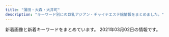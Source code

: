 ```yaml
---
title: "蒲田・大森・大井町"
description: "キーワード別にの巨乳アジアン・チャイナエステ嬢情報をまとめました。"
---
```


新着画像と新着キーワードをまとめています。
2021年03月02日の情報です。

<DmmAffiliateIns />
<KeywordTable
  shops={
    [
    {
        "station": "JR\u84b2\u7530\u99c5\u6771\u53e3",
        "url": "http://www.es-kizuna.com/",
        "keywords": {
            "84": 4,
            "88": 6,
            "E": 12,
            "\u30bb\u30af\u30b7\u30fc": 1,
            "C": 16,
            "87": 10,
            "D": 46,
            "86": 16,
            "85": 38
        },
        "img_links": [
            "http://www.es-kizuna.com/images/upload/20f11bb41bae978b.jpg",
            "http://www.es-kizuna.com/images/upload/thumb/70b3f2c5fd5ba3c2.jpg",
            "http://www.es-kizuna.com/images/upload/a276f4fa83885320.jpg",
            "http://www.es-kizuna.com/images/upload/5d70ee2b832fe6be.jpg",
            "http://www.es-kizuna.com/s/images/icon_staff.png",
            "http://www.es-kizuna.com/images/rec.jpg",
            "http://www.es-kizuna.com/images/upload/thumb/e7512ab59589d7df.jpg",
            "http://www.es-kizuna.com/images/upload/thumb/6453e2e9c3a4d010.jpg",
            "http://www.es-kizuna.com/images/01.jpg",
            "http://www.es-kizuna.com/s/images/icon_covergirl.png",
            "http://www.es-kizuna.com/images/upload/d60152fbb8818830.jpg",
            "http://www.es-kizuna.com/images/upload/512a839e9f628217.jpg",
            "http://www.es-kizuna.com/images/upload/thumb/2c3b2096bf7b4e42.jpg",
            "http://www.es-kizuna.com/images/upload/51fd5ad614fd9171.jpg",
            "http://www.es-kizuna.com/images/upload/cb8510a706fab39a.jpg",
            "http://www.es-kizuna.com/images/upload/thumb/048b127f7fe7756c.jpg",
            "http://www.es-kizuna.com/s/images/r02.jpg",
            "http://www.es-kizuna.com/images/upload/thumb/e3d8e9cc1955e028.jpg",
            "http://www.es-kizuna.com/images/index_11.jpg",
            "http://www.es-kizuna.com/images/upload/457777bab605fd6c.jpg",
            "http://www.es-kizuna.com/images/upload/906a0df423fbb2d3.jpg",
            "http://www.es-kizuna.com/images/upload/thumb/51fd5ad614fd9171.jpg",
            "http://www.es-kizuna.com/images/upload/thumb/5f28f084cf9311ec.jpg",
            "http://www.es-kizuna.com/girl/02.jpg",
            "http://www.es-kizuna.com/images/upload/e3d8e9cc1955e028.jpg",
            "http://www.es-kizuna.com/images/upload/thumb/f3811fab31aee51b.jpg",
            "http://www.es-kizuna.com/images/index_06.jpg",
            "http://www.es-kizuna.com/images/upload/0e136c01c9b7ee9f.jpg",
            "http://www.es-kizuna.com/images/sys_10.jpg",
            "http://www.es-kizuna.com/images/upload/90479f4e0f80f012.jpg",
            "http://www.es-kizuna.com/images/upload/f3811fab31aee51b.jpg",
            "http://www.es-kizuna.com/images/upload/e7512ab59589d7df.jpg",
            "http://www.es-kizuna.com/images/info_10.jpg",
            "http://www.es-kizuna.com/s/images/r03.jpg",
            "http://www.es-kizuna.com/images/02.jpg",
            "http://www.es-kizuna.com/images/upload/8362069090b0f4f4.jpg",
            "http://www.es-kizuna.com/images/upload/thumb/13be44c647bb867f.jpg",
            "http://www.es-kizuna.com/images/upload/a3fc0798b98de17a.jpg",
            "http://www.es-kizuna.com/images/upload/thumb/325450f713ec1345.jpg",
            "http://www.es-kizuna.com/images/upload/c960f33dbf650433.jpg",
            "http://www.es-kizuna.com/images/upload/thumb/51167bb9818d647a.jpg",
            "http://www.es-kizuna.com/images/upload/thumb/176c5dafbf5a471f.jpg",
            "http://www.es-kizuna.com/images/upload/thumb/a276f4fa83885320.jpg",
            "http://www.es-kizuna.com/images/upload/d9992ab71594c264.jpg",
            "http://www.es-kizuna.com/s/girl/01.jpg",
            "http://www.es-kizuna.com/images/upload/thumb/8362069090b0f4f4.jpg",
            "http://www.es-kizuna.com/images/upload/thumb/35306ad0d9e9ff00.jpg",
            "http://www.es-kizuna.com/images/index_13.jpg",
            "http://www.es-kizuna.com/images/upload/thumb/d9992ab71594c264.jpg",
            "http://www.es-kizuna.com/images/upload/thumb/4e06a72d8daae521.jpg",
            "http://www.es-kizuna.com/images/upload/thumb/512a839e9f628217.jpg",
            "http://www.es-kizuna.com/images/upload/thumb/005440d58cf3c3e3.jpg",
            "http://www.es-kizuna.com/images/upload/231cb96ee14483b0.jpg",
            "http://www.es-kizuna.com/images/upload/thumb/cdfe0ac3b37d9e89.jpg",
            "http://www.es-kizuna.com/images/upload/thumb/5d70ee2b832fe6be.jpg",
            "http://www.es-kizuna.com/s/images/icon_tel.png",
            "http://www.es-kizuna.com/images/upload/d01213120ad6a334.jpg",
            "http://www.es-kizuna.com/s/images/icon_info.png",
            "http://www.es-kizuna.com/images/upload/thumb/057f6eb7b663a5b2.jpg",
            "http://www.es-kizuna.com/s/images/r01.jpg",
            "http://www.es-kizuna.com/images/nei_13.jpg",
            "http://www.es-kizuna.com/images/upload/thumb/fc1e816a0e9f3d61.jpg",
            "http://www.es-kizuna.com/images/upload/thumb/eb01fa6066ea365b.jpg",
            "http://www.es-kizuna.com/images/rec_10.jpg",
            "http://www.es-kizuna.com/images/upload/6453e2e9c3a4d010.jpg",
            "http://www.es-kizuna.com/images/upload/thumb/cb8510a706fab39a.jpg",
            "http://www.es-kizuna.com/images/upload/thumb/231cb96ee14483b0.jpg",
            "http://www.es-kizuna.com/images/line.jpg",
            "http://www.es-kizuna.com/images/upload/03e6c9860ab53664.jpg",
            "http://www.es-kizuna.com/images/index_05.jpg",
            "http://www.es-kizuna.com/images/upload/816b7be31924a7a4.jpg",
            "http://www.es-kizuna.com/images/index_09.jpg",
            "http://www.es-kizuna.com/images/upload/4bb15c40db5d3b9b.jpg",
            "http://www.es-kizuna.com/images/upload/thumb/7838ea888884524b.jpg",
            "http://www.es-kizuna.com/images/upload/af4e2bbad7299fcd.jpg",
            "http://www.es-kizuna.com/images/upload/thumb/3f05da7e8b1e2a64.jpg",
            "http://www.es-kizuna.com/images/upload/thumb/74cd025a30d9e087.jpg",
            "http://www.es-kizuna.com/images/staff_10.jpg",
            "http://www.es-kizuna.com/images/upload/thumb/d01213120ad6a334.jpg",
            "http://www.es-kizuna.com/images/upload/thumb/0e136c01c9b7ee9f.jpg",
            "http://www.es-kizuna.com/images/link_10.jpg",
            "http://www.es-kizuna.com/images/upload/thumb/90479f4e0f80f012.jpg",
            "http://www.es-kizuna.com/images/upload/thumb/0c3e441832e219b9.jpg",
            "http://www.es-kizuna.com/images/index_04.jpg",
            "http://www.es-kizuna.com/images/index_08.jpg",
            "http://www.es-kizuna.com/images/upload/cdfe0ac3b37d9e89.jpg",
            "http://www.es-kizuna.com/images/upload/thumb/20f11bb41bae978b.jpg",
            "http://www.es-kizuna.com/images/upload/eb01fa6066ea365b.jpg",
            "http://www.es-kizuna.com/images/index_02.jpg",
            "http://www.es-kizuna.com/s/images/icon_top.png",
            "http://www.es-kizuna.com/s/images/r05.jpg",
            "http://www.es-kizuna.com/images/upload/thumb/af4e2bbad7299fcd.jpg",
            "http://www.es-kizuna.com/images/upload/4e06a72d8daae521.jpg",
            "http://www.es-kizuna.com/images/upload/thumb/c960f33dbf650433.jpg",
            "http://www.es-kizuna.com/images/upload/thumb/d60152fbb8818830.jpg",
            "http://www.es-kizuna.com/images/upload/74cd025a30d9e087.jpg",
            "http://www.es-kizuna.com/images/acc_10.jpg",
            "http://www.es-kizuna.com/images/upload/thumb/457777bab605fd6c.jpg",
            "http://www.es-kizuna.com/images/upload/176c5dafbf5a471f.jpg",
            "http://www.es-kizuna.com/images/upload/thumb/816b7be31924a7a4.jpg",
            "http://www.es-kizuna.com/images/index_07.jpg",
            "http://www.es-kizuna.com/images/upload/3f05da7e8b1e2a64.jpg",
            "http://www.es-kizuna.com/images/upload/057f6eb7b663a5b2.jpg",
            "http://www.es-kizuna.com/images/acc_11.jpg",
            "http://www.es-kizuna.com/s/images/icon_topics.png",
            "http://www.es-kizuna.com/images/upload/70b3f2c5fd5ba3c2.jpg",
            "http://www.es-kizuna.com/images/upload/7838ea888884524b.jpg",
            "http://www.es-kizuna.com/images/upload/0c3e441832e219b9.jpg",
            "http://www.es-kizuna.com/images/upload/thumb/4bb15c40db5d3b9b.jpg",
            "http://www.es-kizuna.com/images/index_03.jpg",
            "http://www.es-kizuna.com/images/upload/thumb/a3fc0798b98de17a.jpg",
            "http://www.es-kizuna.com/images/sys.jpg",
            "http://www.es-kizuna.com/images/upload/thumb/906a0df423fbb2d3.jpg",
            "http://www.es-kizuna.com/images/upload/thumb/03e6c9860ab53664.jpg"
        ],
        "name": "\u4fe1\u8afe"
    },
    {
        "station": "JR\u84b2\u7530\u99c5\u6771\u53e3",
        "url": "http://www.healing-ai.net/",
        "img_links": [
            "http://eskk.healing-ai.net/uploads/2019/12/3.jpg",
            "http://www.healing-ai.net/images/img_mainvisual_02.png",
            "http://eskk.healing-ai.net/uploads/2019/11/koko.jpg",
            "http://eskk.healing-ai.net/uploads/2020/12/g2.jpg",
            "http://eskk.healing-ai.net/uploads/2019/05/nana3.jpg",
            "http://eskk.healing-ai.net/uploads/2019/05/ai3.jpg",
            "http://eskk.healing-ai.net/uploads/2020/01/g1.jpg",
            "https://www.a-side.com/ad/koko/include/banner/koko_200x40.png",
            "http://eskk.healing-ai.net/uploads/2019/05/ai1-1.jpg",
            "http://www.healing-ai.net/images/img_mainvisual_03.png",
            "http://eskk.healing-ai.net/uploads/2019/12/1-1.jpg",
            "http://eskk.healing-ai.net/uploads/2019/12/2-1.jpg",
            "http://www.healing-ai.net/images/bnr_reserve_01.jpg",
            "http://eskk.healing-ai.net/uploads/2020/10/g1.jpg",
            "http://eskk.healing-ai.net/uploads/2019/05/ai2-1.jpg",
            "http://eskk.healing-ai.net/uploads/2019/05/g4.jpg",
            "http://eskk.healing-ai.net/uploads/2019/06/g0.jpg",
            "http://eskk.healing-ai.net/uploads/2019/05/g3.jpg",
            "http://eskk.healing-ai.net/uploads/2020/01/g3.jpg",
            "http://www.healing-ai.net/images/img_mainvisual_01.png",
            "http://eskk.healing-ai.net/uploads/2019/05/nana2.jpg",
            "http://www.healing-ai.net/images/icon_new.png",
            "http://eskk.healing-ai.net/uploads/2020/12/g1.jpg",
            "http://eskk.healing-ai.net/uploads/2019/07/3.jpg",
            "http://www.healing-ai.net/images/top2.png",
            "http://eskk.healing-ai.net/uploads/2019/07/1.jpg",
            "http://eskk.healing-ai.net/uploads/g8-1.jpg",
            "http://eskk.healing-ai.net/uploads/2020/01/g2.jpg",
            "http://eskk.healing-ai.net/uploads/2019/07/2.jpg",
            "http://eskk.healing-ai.net/uploads/2019/05/mika.jpg"
        ],
        "name": "\u30d2\u30fc\u30ea\u30f3\u30b0\u611b",
        "keywords": {
            "C": 8,
            "85": 6,
            "90": 2,
            "88": 2,
            "82": 2,
            "H": 3,
            "83": 6,
            "98": 2,
            "F": 4,
            "\u80f8": 1,
            "96": 3,
            "84": 2,
            "D": 10,
            "\u30bb\u30af\u30b7\u30fc": 2
        }
    },
    {
        "url": "http://yume-yume.info/",
        "name": "\u5922\u306e\u307e\u305f\u5922",
        "img_links": [
            "http://yume-yume.info/img/st15.jpg",
            "http://yume-yume.info/i/img/sta2.jpg",
            "http://yume-yume.info/i/img/r0.jpg",
            "http://yume-yume.info/img/sta2.jpg",
            "http://yume-yume.info/i/img/r1.jpg",
            "http://yume-yume.info/img/st02.jpg",
            "http://yume-yume.info/img/fla.jpg",
            "http://yume-yume.info/i/img/sta15.jpg",
            "http://yume-yume.info/i/img/sta3.jpg",
            "http://yume-yume.info/img/sta17.jpg",
            "http://yume-yume.info/img/st2.jpg",
            "http://yume-yume.info/img/st4.jpg",
            "http://yume-yume.info/img/sta3.jpg",
            "http://yume-yume.info/img/st3.jpg",
            "http://a.jps.cm/yume/wp-content/uploads/sites/36/2020/12/2470AE4C-2A60-4C35-A4C8-043E2F5EF2BD.jpeg",
            "http://yume-yume.info/i/img/sta1.jpg",
            "http://yume-yume.info/i/img/r4.jpg",
            "http://yume-yume.info/img/botton.jpg",
            "http://yume-yume.info/img/st01.jpg",
            "http://yume-yume.info/img/sta1.jpg",
            "http://yume-yume.info/img/sta4.jpg",
            "http://yume-yume.info/img/mo.png",
            "http://yume-yume.info/i/img/nos.jpg",
            "http://yume-yume.info/img/s4.jpg",
            "http://yume-yume.info/i/img/sta4.jpg",
            "http://yume-yume.info/img/s2.jpg",
            "http://yume-yume.info/img/sta15.jpg",
            "http://yume-yume.info/i/img/sta17.jpg",
            "http://yume-yume.info/img/s1.jpg",
            "http://yume-yume.info/img/st17.jpg",
            "http://yume-yume.info/i/img/r2.jpg",
            "http://yume-yume.info/img/s17.jpg",
            "http://yume-yume.info/img/s3.jpg",
            "http://yume-yume.info/img/s15.jpg",
            "http://yume-yume.info/img/r9.jpg",
            "http://yume-yume.info/img/st1.jpg",
            "http://yume-yume.info/img/nos.jpg"
        ],
        "station": "JR\u84b2\u7530\u99c5\u897f\u53e3",
        "keywords": {
            "C": 19,
            "85": 3,
            "D": 3,
            "86": 4,
            "87": 1
        }
    },
    {
        "url": "http://heal-msg.com/",
        "keywords": {},
        "station": "JR\u5927\u68ee\u99c5\u6771\u53e3",
        "name": "Sweet Time",
        "img_links": [
            "http://heal-msg.com/images/s_news.png",
            "http://heal-msg.com/images/staff0.jpg",
            "http://heal-msg.com/images/news_bj3.jpg",
            "http://heal-msg.com/staff/ruru/01.jpg",
            "http://heal-msg.com/images/staff_bj3.jpg",
            "http://heal-msg.com/images/s_staff.png",
            "http://heal-msg.com/staff/rin/01.jpg",
            "http://heal-msg.com/images/kanban.jpg",
            "http://heal-msg.com/staff/yuyu/01.jpg",
            "http://heal-msg.com/images/top.jpg",
            "http://heal-msg.com/staff/yuki/01.jpg",
            "http://heal-msg.com/images/s_link.png"
        ]
    },
    {
        "name": "\u5922\u30fb\u611b",
        "img_links": [
            "http://www.dream-ai.net/images/aya.jpg",
            "http://www.dream-ai.net/images/miyo3.jpg",
            "http://www.dream-ai.net/images/mimi1.jpg",
            "http://www.dream-ai.net/images/baner2.jpg",
            "http://www.dream-ai.net/images/lu3.jpg",
            "http://www.dream-ai.net/images/g6.jpg",
            "http://www.dream-ai.net/images/mimi3.jpg",
            "http://www.dream-ai.net/images/yuyu2.jpg",
            "http://www.dream-ai.net/images/baner.jpg",
            "http://www.dream-ai.net/images/s2.jpg",
            "http://www.dream-ai.net/images/mobile.png",
            "http://www.dream-ai.net/images/tit-newface.png",
            "http://www.dream-ai.net/images/s1.jpg",
            "http://www.dream-ai.net/images/myk3.jpg",
            "http://www.dream-ai.net/images/lu1.jpg",
            "http://www.dream-ai.net/images/g2.jpg",
            "http://www.dream-ai.net/images/g62.jpg",
            "http://www.dream-ai.net/images/myk2.jpg",
            "http://www.dream-ai.net/images/tit-new.png",
            "http://www.dream-ai.net/images/n-01.png",
            "http://www.dream-ai.net/images/miyo1.jpg",
            "http://www.dream-ai.net/images/tite-staff.png",
            "http://www.dream-ai.net/images/yuna.jpg",
            "http://www.dream-ai.net/images/pick.png",
            "http://www.dream-ai.net/images/baner3.jpg",
            "http://www.dream-ai.net/images/g0.jpg",
            "http://www.dream-ai.net/images/g61.jpg",
            "http://www.dream-ai.net/images/n-03.png",
            "http://www.dream-ai.net/images/tite-link.png",
            "http://www.dream-ai.net/images/tel1.png",
            "http://www.dream-ai.net/images/end.png",
            "http://www.dream-ai.net/images/p-r.png",
            "http://www.dream-ai.net/images/tel2.png",
            "http://www.dream-ai.net/images/yuyu1.jpg",
            "http://www.dream-ai.net/images/s6.jpg",
            "http://www.dream-ai.net/images/lu2.jpg",
            "http://www.dream-ai.net/images/s3.jpg",
            "http://www.dream-ai.net/images/g22.jpg",
            "http://www.dream-ai.net/images/mimi2.jpg",
            "http://www.dream-ai.net/images/myk1.jpg",
            "http://www.dream-ai.net/images/s5.jpg",
            "http://www.dream-ai.net/images/miyo2.jpg",
            "http://www.dream-ai.net/images/yuna2.jpg",
            "http://www.dream-ai.net/images/g23.jpg",
            "http://www.dream-ai.net/images/s4.jpg"
        ],
        "keywords": {},
        "station": "JR\u84b2\u7530\u99c5\u897f\u53e3",
        "url": "http://www.dream-ai.net/"
    },
    {
        "name": "with you",
        "img_links": [
            "http://with-you.iest.info/images/s_news.jpg",
            "http://with-you.iest.info/photos/sites/78/2021/01/2021011602332027.jpg",
            "http://with-you.iest.info/images/info.jpg",
            "http://with-you.iest.info/images/top.png",
            "http://with-you.iest.info/photos/sites/78/2019/08/2019083003291365.jpg",
            "http://with-you.iest.info/images/nbj3.jpg",
            "http://with-you.iest.info/images/tel.jpg",
            "http://with-you.iest.info/images/s_pick.jpg",
            "http://with-you.iest.info/photos/sites/78/2020/04/2020041703530074.jpg",
            "http://with-you.iest.info/images/acc.jpg",
            "http://with-you.iest.info/images/service1.jpg",
            "http://with-you.iest.info/images/service4.jpg",
            "http://with-you.iest.info/photos/sites/78/2019/09/2019092708275393.jpg",
            "http://with-you.iest.info/images/service2.jpg",
            "http://with-you.iest.info/images/s_staff.png",
            "http://with-you.iest.info/photos/sites/78/2019/08/2019082704375018.jpg",
            "http://with-you.iest.info/images/service3.jpg"
        ],
        "url": "http://with-you.iest.info/",
        "keywords": {
            "D": 12,
            "86": 6,
            "C": 6,
            "87": 12
        },
        "station": "JR\u5927\u4e95\u753a\u99c5"
    },
    {
        "station": "JR\u84b2\u7530\u99c5\u897f\u53e3",
        "keywords": {
            "\u4e73": 3
        },
        "name": "\u30c0\u30a4\u30a2\u30ca\u30fbDIANA",
        "url": "http://diana.jeez.jp/",
        "img_links": [
            "http://diana.jeez.jp/ueditor/php/upload/image/20190424/1556109007155859.jpg",
            "http://diana.jeez.jp/public/20200211-132149-221.jpeg",
            "http://diana.jeez.jp/public/20190610-162055-294.jpeg",
            "http://diana.jeez.jp/public/20210207-090742-175.jpeg",
            "http://diana.jeez.jp/public/20190728-125640-302.jpeg",
            "http://diana.jeez.jp/images/girl-z1.jpg",
            "http://diana.jeez.jp/public/20210205-012621-579.jpeg",
            "http://diana.jeez.jp/public/20181111-190416-494.jpeg",
            "http://diana.jeez.jp/public/20190809-025651-969.jpeg",
            "http://diana.jeez.jp/public/20191109-124210-239.jpeg",
            "http://diana.jeez.jp/public/20190610-160901-701.jpeg",
            "http://diana.jeez.jp/public/20181111-190402-789.jpeg",
            "http://diana.jeez.jp/public/20191224-032315-269.jpeg",
            "http://diana.jeez.jp/public/20200929-095131-412.jpeg",
            "http://diana.jeez.jp/public/20181111-190250-481.jpeg",
            "http://diana.jeez.jp/images/girl-z2.jpg",
            "http://diana.jeez.jp/public/20190710-152027-812.jpeg",
            "http://diana.jeez.jp/public/20190426-105139-740.jpg",
            "http://diana.jeez.jp/public/20200103-105226-562.jpeg",
            "http://diana.jeez.jp/public/20210213-094112-923.jpeg",
            "http://diana.jeez.jp/public/20190726-190619-915.jpeg",
            "http://diana.jeez.jp/public/20180929-222629-193.jpeg",
            "http://diana.jeez.jp/public/20191220-001603-640.jpeg",
            "http://diana.jeez.jp/public/20181111-190307-983.jpeg",
            "http://diana.jeez.jp/public/20210207-091854-510.jpeg",
            "http://diana.jeez.jp/public/20190613-175853-722.jpeg"
        ]
    },
    {
        "img_links": [
            "http://www.reijin.mensest.com/files/002.jpg",
            "http://www.reijin.mensest.com/files/001.jpg",
            "http://www.reijin.mensest.com/files/004.jpg",
            "http://www.reijin.mensest.com/files/003.jpg",
            "http://www.reijin.mensest.com/images/sp_top.jpg",
            "http://www.reijin.mensest.com/images/top.png"
        ],
        "name": "\u9e97\u4eba",
        "url": "http://www.reijin.mensest.com/",
        "station": "JR\u5927\u4e95\u753a\u99c5\u4e2d\u592e\u897f\u53e3",
        "keywords": {
            "C": 17,
            "D": 18,
            "82": 6,
            "87": 12,
            "86": 6
        }
    },
    {
        "station": "JR\u5927\u4e95\u753a\u99c5\u4e2d\u592e\u53e3",
        "img_links": [
            "http://www.oasis.maesjp.com/files/005-02.jpg",
            "http://www.oasis.maesjp.com/images/m2.jpg",
            "http://www.oasis.maesjp.com/files/001-02.jpg",
            "http://www.oasis.maesjp.com/images/slider-img002.jpg",
            "http://www.oasis.maesjp.com/images/r02.jpg",
            "http://www.oasis.maesjp.com/files/005.jpg",
            "http://www.oasis.maesjp.com/images/r04.jpg",
            "http://www.oasis.maesjp.com/files/002-02.jpg",
            "http://www.oasis.maesjp.com/images/rsubt6.png",
            "http://www.oasis.maesjp.com/images/rsubt1.png",
            "http://www.oasis.maesjp.com/files/001.jpg",
            "http://www.oasis.maesjp.com/files/003-02.jpg",
            "http://www.oasis.maesjp.com/images/rsubt2.png",
            "http://www.oasis.maesjp.com/photo_news/upimg/112116017a8c0c8986_0.jpg",
            "http://www.oasis.maesjp.com/images/tel2.png",
            "http://www.oasis.maesjp.com/images/m1.jpg",
            "http://www.oasis.maesjp.com/images/rsubt7.png",
            "http://www.oasis.maesjp.com/images/m4.jpg",
            "http://www.oasis.maesjp.com/images/rsubt5.png",
            "http://www.oasis.maesjp.com/files/003.jpg",
            "http://www.oasis.maesjp.com/images/rsubt4.png",
            "http://www.oasis.maesjp.com/images/rsubt3.png",
            "http://www.oasis.maesjp.com/images/slider-img001.jpg",
            "http://www.oasis.maesjp.com/images/b-tel.png",
            "http://www.oasis.maesjp.com/files/004-02.jpg",
            "http://www.oasis.maesjp.com/images/r01.jpg",
            "http://www.oasis.maesjp.com/images/b-online.png",
            "http://www.oasis.maesjp.com/files/002.jpg",
            "http://www.oasis.maesjp.com/images/m6.jpg",
            "http://www.oasis.maesjp.com/images/m3.jpg",
            "http://www.oasis.maesjp.com/files/004.jpg",
            "http://www.oasis.maesjp.com/images/r03.jpg"
        ],
        "url": "http://www.oasis.maesjp.com/",
        "keywords": {
            "85": 24,
            "87": 8,
            "C": 24,
            "D": 16,
            "86": 8
        },
        "name": "\u30aa\u30a2\u30b7\u30b9"
    },
    {
        "station": "JR\u5927\u68ee\u99c5\u6771\u53e3",
        "name": "\u61a9",
        "url": "http://ikoi.xyz.mn/",
        "img_links": [],
        "keywords": {}
    },
    {
        "url": "http://spa-omori.com/",
        "img_links": [
            "http://spa-omori.com/wp-content/uploads/2020/12/1607832354643.jpg",
            "http://spa-omori.com/wp-content/uploads/2019/10/123b.png",
            "http://spa-omori.com/wp-content/themes/Aaron/picture/sign-1558966169044.png",
            "http://spa-omori.com/wp-content/themes/Aaron/picture/line1-1558966169073.png",
            "http://spa-omori.com/wp-content/uploads/2019/10/123456.jpg",
            "http://spa-omori.com/wp-content/themes/Aaron/picture/sign-1558966169098.png",
            "http://spa-omori.com/wp-content/themes/Aaron/picture/line-1558972223845.jpg",
            "http://spa-omori.com/wp-content/uploads/2019/10/w1.png",
            "http://spa-omori.com/wp-content/uploads/2020/06/Screenshot_20200609-151824.png",
            "http://spa-omori.com/wp-content/uploads/2019/10/mmexport1571245061102.jpg",
            "http://spa-omori.com/wp-content/uploads/2019/10/c2.jpg",
            "http://spa-omori.com/wp-content/themes/Aaron/picture/zi_staff-1558966169073.png",
            "http://spa-omori.com/wp-content/themes/Aaron/picture/sign-1558966169073.png",
            "http://spa-omori.com/wp-content/uploads/2020/01/mmexport1611389971637.jpg",
            "http://spa-omori.com/wp-content/themes/Aaron/picture/sign-1558966169154.png",
            "http://spa-omori.com/wp-content/uploads/2019/10/mmexport1571245049830.jpg",
            "http://spa-omori.com/wp-content/uploads/2019/10/d2.jpg",
            "http://spa-omori.com/wp-content/themes/Aaron/picture/s_news-1558972223845.png",
            "http://spa-omori.com/wp-content/themes/Aaron/picture/sign-1558966169128.png",
            "http://spa-omori.com/wp-content/uploads/2020/11/1604481568451.jpg",
            "http://spa-omori.com/wp-content/uploads/2019/10/Screenshot_20191110-183022.png",
            "http://spa-omori.com/wp-content/uploads/2019/12/mmexport1575894629655.jpg",
            "http://spa-omori.com/wp-content/uploads/2019/10/1_20190531100800502-155896616907.jpg",
            "http://spa-omori.com/wp-content/uploads/2019/12/Screenshot_20210102-211421.png",
            "http://spa-omori.com/wp-content/uploads/2019/10/mmexport1571245064770.jpg",
            "http://spa-omori.com/wp-content/uploads/2019/10/1_20190531100800502-155897222384-1.jpg",
            "http://spa-omori.com/wp-content/uploads/2019/10/b2.jpg",
            "http://spa-omori.com/wp-content/themes/Aaron/picture/sign-1558972223845.png",
            "http://spa-omori.com/wp-content/uploads/2020/03/1601219223755.jpg"
        ],
        "name": "\u30b7\u30fc\u30af\u30ec\u30c3\u30c8\u30d5\u30a1\u30f3\u30bf\u30b8\u30fc",
        "station": "JR\u5927\u68ee\u99c5\u897f\u53e3",
        "keywords": {
            "\u30bb\u30af\u30b7\u30fc": 3
        }
    },
    {
        "station": "\u84b2\u7530\u99c5\u897f\u53e3",
        "img_links": [
            "http://iyashimori.info/up/uploads/20210210211620iii.jpg",
            "http://iyashimori.info/img/totop.png",
            "http://iyashimori.info/up/uploads/20201019190220h.jpg",
            "http://iyashimori.info/img/50price.jpg",
            "http://iyashimori.info/up/uploads/202010142346103.jpg",
            "http://iyashimori.info/img/topimg.jpg",
            "http://iyashimori.info/img/tel.png",
            "http://iyashimori.info/up/uploads/2020062222115088.jpg",
            "http://iyashimori.info/up/uploads/20210204121304rin.jpg",
            "http://iyashimori.info/img/qj.png",
            "http://iyashimori.info/img/topimg2.jpg",
            "http://iyashimori.info/up/uploads/20201219182745say.jpg",
            "http://iyashimori.info/img/caution.png",
            "http://iyashimori.info/img/telephone.png",
            "http://iyashimori.info/up/uploads/20201021001554k.jpg",
            "http://iyashimori.info/up/uploads/20201127115125t.jpg",
            "http://iyashimori.info/up/uploads/20210210211631ii.jpg",
            "http://iyashimori.info/up/uploads/20201227225056mo.jpg",
            "http://iyashimori.info/img/price.jpg",
            "http://iyashimori.info/img/topimg3.jpg",
            "http://iyashimori.info/img/50qj.jpg",
            "http://iyashimori.info/up/uploads/20200725171457y.jpg",
            "http://iyashimori.info/img/50staff.jpg",
            "http://iyashimori.info/img/topimg1.jpg",
            "http://iyashimori.info/up/uploads/20200730210025e.jpg"
        ],
        "name": "\u604b\u306e\u82b1",
        "keywords": {
            "\u80f8": 2,
            "F": 6,
            "E": 2
        },
        "url": "http://iyashimori.info/"
    },
    {
        "name": "\u83ef\u30fb\u306f\u306a",
        "img_links": [
            "http://hana.ests.jp/photos/sites/38/2018/10/2018102215070374.jpg",
            "http://hana.ests.jp/images/themes/blue/s_link.png",
            "http://hana.ests.jp/photos/sites/38/2018/12/2018122818061554.jpg",
            "http://hana.ests.jp/images/room1.jpg",
            "http://hana.ests.jp/images/themes/blue/no2.png",
            "http://hana.ests.jp/images/themes/blue/line.png",
            "http://hana.ests.jp/images/room3.jpg",
            "http://hana.ests.jp/photos/sites/38/2018/10/2018102212515098.jpg",
            "http://hana.ests.jp/images/themes/blue/s_newface.png",
            "http://hana.ests.jp/photos/sites/38/2019/04/2019040810452923.jpg",
            "http://hana.ests.jp/photos/sites/38/2018/05/2018052410461655.jpg",
            "http://hana.ests.jp/photos/sites/38/2020/12/2020120114093027.jpg",
            "http://hana.ests.jp/images/themes/blue/s_ranking.png",
            "http://hana.ests.jp/photos/sites/38/2018/10/2018102215070310.jpg",
            "http://hana.ests.jp/images/themes/blue/s_pickup.png",
            "http://hana.ests.jp/images/themes/blue/s_news.png",
            "http://hana.ests.jp/images/themes/blue/s_zysx.png",
            "http://hana.ests.jp/images/themes/blue/mobile.jpg",
            "http://hana.ests.jp/images/themes/blue/s_staff.png",
            "http://hana.ests.jp/images/themes/blue/no1.png",
            "http://hana.ests.jp/photos/sites/38/2019/11/2019111817153489.jpg",
            "http://hana.ests.jp/images/themes/blue/r3.jpg",
            "http://hana.ests.jp/images/room2.jpg",
            "http://hana.ests.jp/images/room4.jpg"
        ],
        "station": "JR\u84b2\u7530\u99c5\u897f\u53e3",
        "url": "http://hana.ests.jp/",
        "keywords": {
            "87": 12,
            "85": 6,
            "C": 23,
            "84": 6,
            "83": 6,
            "86": 18,
            "D": 48
        }
    },
    {
        "img_links": [
            "http://sh-sumairu.work/uploads/181114/1-1Q11412563D55.jpg",
            "http://sh-sumairu.work/uploads/210119/1-2101191H10H45.jpg",
            "http://sh-sumairu.work/templets/default/pc/picture/s_pick.png",
            "http://sh-sumairu.work/uploads/171031/1-1G0311G4095M.jpg",
            "http://sh-sumairu.work/uploads/180227/1-1P22G40S5448.jpg",
            "http://sh-sumairu.work/uploads/181128/1-1Q12Q62QK29.jpg",
            "http://sh-sumairu.work/uploads/191211/1-191211140J3640.jpg",
            "http://sh-sumairu.work/templets/default/pc/picture/face.png",
            "http://sh-sumairu.work/uploads/allimg/180612/1-1P612160305350.jpg",
            "http://sh-sumairu.work/uploads/180612/1-1P612160029349.jpg",
            "http://sh-sumairu.work/uploads/171031/1-1G0311G556445.jpg",
            "http://sh-sumairu.work/uploads/180612/1-1P6121601061c.jpg",
            "http://sh-sumairu.work/templets/default/pc/picture/s_news.png",
            "http://sh-sumairu.work/uploads/171031/1-1G0311G505933.jpg",
            "http://sh-sumairu.work/uploads/181114/1-1Q114124Z0411.jpg",
            "http://sh-sumairu.work/templets/default/pc/picture/end1.jpg",
            "http://sh-sumairu.work/templets/default/pc/picture/s_staff.png",
            "http://sh-sumairu.work/uploads/191022/1-191022133S3B2.jpg",
            "http://sh-sumairu.work/uploads/171031/1-1G0311G531445.jpg",
            "http://sh-sumairu.work/uploads/171031/1-1G0311G344914.jpg",
            "http://sh-sumairu.work/uploads/200821/1-200R10ZQ14K.jpg",
            "http://sh-sumairu.work/uploads/191211/1-191211140S1194.jpg",
            "http://sh-sumairu.work/templets/default/pc/picture/staffs.png"
        ],
        "url": "http://sh-sumairu.work/",
        "station": "JR\u5927\u68ee\u99c5\u6771\u53e3",
        "name": "\u30b9\u30de\u30a4\u30eb",
        "keywords": {}
    },
    {
        "keywords": {
            "C": 7,
            "D": 1
        },
        "name": "\u7652\u3057\u306e\u99a8",
        "img_links": [
            "http://iyashi-kaori.net/uploads/iyashikaori/2012/03/end1.jpg",
            "http://iyashi-kaori.net/uploads/iyashikaori/2019/08/staff.jpg",
            "http://iyashi-kaori.net/uploads/iyashikaori/2017/11/000013.jpg",
            "http://iyashi-kaori.net/uploads/iyashikaori/2012/03/l-4.jpg",
            "http://iyashi-kaori.net/uploads/iyashikaori/2019/08/1.jpg",
            "http://iyashi-kaori.net/uploads/iyashikaori/2018/10/yuka002.jpg",
            "http://iyashi-kaori.net/uploads/iyashikaori/2019/11/staff-old.jpg",
            "http://iyashi-kaori.net/uploads/iyashikaori/2012/03/s-1.jpg",
            "http://iyashi-kaori.net/uploads/iyashikaori/2012/03/s-6.jpg",
            "http://iyashi-kaori.net/uploads/iyashikaori/images/bg.png",
            "http://iyashi-kaori.net/uploads/iyashikaori/2012/03/l-1.jpg",
            "http://iyashi-kaori.net/uploads/iyashikaori/2012/03/s-2.jpg",
            "http://iyashi-kaori.net/uploads/iyashikaori/2012/03/l-2.jpg",
            "http://iyashi-kaori.net/uploads/iyashikaori/2012/03/l-6.jpg",
            "http://iyashi-kaori.net/uploads/iyashikaori/2012/03/top.jpg",
            "http://iyashi-kaori.net/uploads/iyashikaori/2012/03/s-3.jpg",
            "http://iyashi-kaori.net/uploads/iyashikaori/2017/11/000023.jpg",
            "http://iyashi-kaori.net/uploads/iyashikaori/2012/03/s-5.jpg",
            "http://iyashi-kaori.net/uploads/iyashikaori/2019/02/000023.jpg",
            "http://iyashi-kaori.net/uploads/iyashikaori/2012/03/s-4.jpg",
            "http://iyashi-kaori.net/uploads/iyashikaori/2012/03/l-3.jpg",
            "http://iyashi-kaori.net/uploads/iyashikaori/2012/03/l-5.jpg",
            "http://iyashi-kaori.net/uploads/iyashikaori/2012/03/index_l2.jpg",
            "http://iyashi-kaori.net/uploads/iyashikaori/2015/07/s__636519102.jpg",
            "http://iyashi-kaori.net/uploads/iyashikaori/2019/10/ggg.jpg",
            "http://iyashi-kaori.net/uploads/iyashikaori/2016/09/s__21340164111.jpg",
            "http://iyashi-kaori.net/uploads/iyashikaori/2019/08/11.jpg",
            "http://iyashi-kaori.net/uploads/iyashikaori/2021/02/1.jpg"
        ],
        "url": "http://iyashi-kaori.net/",
        "station": "JR\u84b2\u7530\u99c5\u6771\u53e3"
    },
    {
        "url": "http://koinohana.work/",
        "img_links": [
            "http://koinohana.work/_src/36226822/5.png",
            "http://koinohana.work/_src/36226881/img20170726235401893025.png",
            "http://koinohana.work/_src/36226879/_dsf9385.jpg",
            "http://koinohana.work/_src/36226810/cam_20191016232507186.jpg",
            "http://koinohana.work/_src/36226857/img20170725223357156708.png",
            "http://koinohana.work/_src/36226820/1.png",
            "http://koinohana.work/_src/36226907/unnamed_20190718154717292.jpg",
            "http://koinohana.work/_src/36226808/img_2990.jpg",
            "http://koinohana.work/_src/36226841/sign-1.jpg",
            "http://koinohana.work/_src/36226816/3.png",
            "http://koinohana.work/_src/36226912/cam_20191016232507186.jpg",
            "http://koinohana.work/_src/36246044/1-1zh4152j12m.jpg",
            "http://koinohana.work/_src/36226812/top1.1.png",
            "http://koinohana.work/_src/36226825/_dsf3390.jpg",
            "http://koinohana.work/_src/36226873/_dsf9382.jpg",
            "http://koinohana.work/_src/36246047/1-1zh91451294d.jpg",
            "http://koinohana.work/_src/36226828/img20170725121742291421.png",
            "http://koinohana.work/_src/36226826/_dsf3394.jpg",
            "http://koinohana.work/_src/36226818/4.png",
            "http://koinohana.work/_src/36226875/_dsf9378.jpg",
            "http://koinohana.work/_src/36226831/news.png",
            "http://koinohana.work/_src/38032166/9768defd8834a0030b5a45ab7a03e1f.jpg",
            "http://koinohana.work/_src/36226885/sign.png",
            "http://koinohana.work/_src/36226893/img_3017.jpg",
            "http://koinohana.work/_src/36226894/img_2891.jpg",
            "http://koinohana.work/_src/36226848/sign-1.jpg",
            "http://koinohana.work/_src/36246119/sign.png",
            "http://koinohana.work/_src/36226864/img20170726111759249054.png",
            "http://koinohana.work/_src/36226827/_dsf3386.jpg",
            "http://koinohana.work/_src/37023059/img20191113142809054841.png",
            "http://koinohana.work/_src/36226869/img20170726235401893025.png",
            "http://koinohana.work/_src/36246043/1-1zh4152j12m.jpg",
            "http://koinohana.work/_src/36226906/unnamed_20190718154717292.jpg",
            "http://koinohana.work/_src/36226809/_x1m6343.jpg",
            "http://koinohana.work/_src/38032167/9768defd8834a0030b5a45ab7a03e1f.jpg",
            "http://koinohana.work/_src/36246048/1-1zh91451294d.jpg",
            "http://koinohana.work/_src/36226814/2.png",
            "http://koinohana.work/_src/36226877/_dsf9383.jpg",
            "http://koinohana.work/_src/36226859/sign.png"
        ],
        "keywords": {},
        "station": "JR\u84b2\u7530\u99c5\u6771\u53e3",
        "name": "\u30af\u30ed\u30fc\u30d0\u30fc"
    },
    {
        "url": "http://k-rlx.info/",
        "station": "JR\u5927\u68ee\u99c5\u6771\u53e3",
        "keywords": {
            "C": 4,
            "90": 1,
            "D": 1,
            "86": 1,
            "88": 3
        },
        "img_links": [
            "http://k-rlx.info/images/index_05.jpg",
            "http://k-rlx.info/images/index_09.jpg",
            "http://k-rlx.info/images/sub_28.jpg",
            "http://k-rlx.info/images/index_21.jpg",
            "http://k-rlx.info/images/index_04.jpg",
            "http://k-rlx.info/images/index_28.jpg",
            "http://k-rlx.info/images/index_06.jpg",
            "http://k-rlx.info/images/index_26.jpg",
            "http://k-rlx.info/girls/05.jpg",
            "http://k-rlx.info/images/index_03.jpg",
            "http://k-rlx.info/images/index_10.jpg",
            "http://k-rlx.info/images/index_18.jpg",
            "http://k-rlx.info/images/index_25.jpg",
            "http://k-rlx.info/images/index_08.jpg",
            "http://k-rlx.info/girls/04.jpg",
            "http://k-rlx.info/images/index_02.jpg",
            "http://k-rlx.info/images/index_30.jpg",
            "http://k-rlx.info/images/index_16.jpg",
            "http://k-rlx.info/images/index_12.jpg",
            "http://k-rlx.info/images/rec.jpg",
            "http://k-rlx.info/images/staff_15.jpg",
            "http://k-rlx.info/images/index_29.jpg",
            "http://k-rlx.info/girls/01.jpg",
            "http://k-rlx.info/images/index_19.jpg",
            "http://k-rlx.info/images/index_13.jpg",
            "http://k-rlx.info/images/index_22.jpg",
            "http://k-rlx.info/girls/00.jpg",
            "http://k-rlx.info/images/index_17.jpg",
            "http://k-rlx.info/images/index_24.jpg",
            "http://k-rlx.info/images/01.jpg",
            "http://k-rlx.info/images/rec_15.jpg",
            "http://k-rlx.info/images/info.jpg",
            "http://k-rlx.info/images/index_01.jpg",
            "http://k-rlx.info/images/index_20.jpg",
            "http://k-rlx.info/images/03.jpg",
            "http://k-rlx.info/girls/08.jpg",
            "http://k-rlx.info/images/02.jpg",
            "http://k-rlx.info/girls/02.jpg",
            "http://k-rlx.info/images/index_27.jpg",
            "http://k-rlx.info/images/info_15.jpg",
            "http://k-rlx.info/images/index_07.jpg",
            "http://k-rlx.info/girls/03.jpg"
        ],
        "name": "\u771f\u5fc3"
    },
    {
        "url": "http://suica.jpn.cm/",
        "station": "JR\u5927\u4e95\u753a\u99c5\u4e2d\u592e\u53e3",
        "keywords": {
            "86": 2,
            "80": 2,
            "87": 2,
            "E": 2,
            "D": 10,
            "85": 4,
            "91": 2
        },
        "img_links": [
            "http://suica.jpn.cm/photos/sites/3/2020/12/2020120616111237.jpg",
            "http://suica.jpn.cm/photos/sites/3/2020/08/2020081913081756.jpg",
            "http://suica.jpn.cm/images/1.jpg",
            "http://suica.jpn.cm/photos/sites/3/2020/12/2020120618581429.jpg",
            "https://www.a-side.com/ad/koko/include/banner/koko_468x60.png",
            "http://suica.jpn.cm/photos/sites/3/2020/11/2020111415464983.jpg",
            "http://suica.jpn.cm/images/2.jpg",
            "http://suica.jpn.cm/photos/sites/3/2020/08/202008191308233.jpg",
            "http://suica.jpn.cm/photos/sites/3/2020/12/202012061611111.jpg",
            "http://suica.jpn.cm/photos/sites/3/2020/08/2020081512284950.jpg",
            "http://suica.jpn.cm/images/s_staff.png",
            "http://suica.jpn.cm/images/s_reruit.png",
            "http://suica.jpn.cm/photos/sites/3/2020/08/2020081512285962.jpg",
            "http://suica.jpn.cm/photos/sites/3/2020/08/2020081913081173.jpg",
            "http://suica.jpn.cm/photos/sites/3/2020/08/2020082117403663.jpg",
            "http://suica.jpn.cm/images/info.jpg",
            "http://suica.jpn.cm/photos/sites/3/2020/08/2020081512295237.jpg",
            "http://suica.jpn.cm/photos/sites/3/2020/08/2020082117404189.jpg",
            "http://suica.jpn.cm/photos/sites/3/2020/08/2020081512284124.jpg",
            "http://suica.jpn.cm/photos/sites/3/2020/11/2020111415465544.jpg",
            "http://suica.jpn.cm/images/top1.jpg",
            "http://suica.jpn.cm/photos/sites/3/2020/08/202008151230107.jpg",
            "http://suica.jpn.cm/images/top.jpg",
            "http://suica.jpn.cm/images/news.png",
            "http://suica.jpn.cm/photos/sites/3/2020/08/2020081512300276.jpg"
        ],
        "name": "\u30b9\u30a4\u30ab"
    },
    {
        "keywords": {},
        "url": "http://kira-kira.work/",
        "img_links": [
            "http://kira-kira.work/img/rina1.jpg",
            "http://kira-kira.work/images/7.jpg",
            "http://kira-kira.work/img/yuyu1.jpg",
            "http://kira-kira.work/images/staff_t.jpg",
            "http://kira-kira.work/images/rec1.jpg",
            "http://kira-kira.work/images/4.jpg",
            "http://kira-kira.work/img/ai1.jpg",
            "http://kira-kira.work/images/int1.jpg",
            "http://kira-kira.work/images/3.jpg",
            "http://kira-kira.work/images/headline.jpg",
            "http://kira-kira.work/staff/nana.jpg",
            "http://kira-kira.work/images/sys1.jpg",
            "http://kira-kira.work/staff/ai.jpg",
            "http://kira-kira.work/staff/yuyu.jpg",
            "http://kira-kira.work/images/interior_t.jpg",
            "http://kira-kira.work/images/sys2.jpg",
            "http://kira-kira.work/images/mobile.jpg",
            "http://kira-kira.work/img/rumi1.jpg",
            "http://kira-kira.work/img/risa1.jpg",
            "http://kira-kira.work/images/sys3.png",
            "http://kira-kira.work/img/rumi3.jpg",
            "http://kira-kira.work/images/int2.png",
            "http://kira-kira.work/images/6.jpg",
            "http://kira-kira.work/images/5.jpg",
            "http://kira-kira.work/img/nana1.jpg",
            "http://kira-kira.work/images/tg.jpg",
            "http://kira-kira.work/staff/rumi.jpg",
            "http://kira-kira.work/images/news.jpg",
            "http://kira-kira.work/images/head.jpg",
            "http://kira-kira.work/staff/rina.jpg",
            "http://kira-kira.work/images/2.jpg",
            "http://kira-kira.work/img/rumi2.jpg",
            "http://kira-kira.work/staff/risa.jpg",
            "http://kira-kira.work/images/rec2.jpg"
        ],
        "station": "JR\u84b2\u7530\u99c5\u6771\u53e3",
        "name": "\u30ad\u30e9\u30ad\u30e9"
    },
    {
        "name": "Refine\u30fb\u30ea\u30d5\u30a1\u30a4\u30f3",
        "url": "http://es-refine.xyz/",
        "img_links": [
            "http://es-refine.xyz/images/r3.jpg",
            "http://es-refine.xyz/images/pickup_t.jpg",
            "http://es-refine.xyz/images/tite-staff.jpg",
            "http://es-refine.xyz/images/a2.jpg",
            "http://es-refine.xyz/images/a1.jpg",
            "http://es-refine.xyz/images/a3.jpg",
            "http://es-refine.xyz/images/r2.jpg",
            "http://es-refine.xyz/images/g2.jpg",
            "http://es-refine.xyz/images/g7.jpg",
            "http://es-refine.xyz/images/mobile.jpg",
            "http://es-refine.xyz/images/a6.jpg",
            "http://es-refine.xyz/images/3.jpg",
            "http://es-refine.xyz/images/end.png",
            "http://es-refine.xyz/images/4.jpg",
            "http://es-refine.xyz/images/top.jpg",
            "http://es-refine.xyz/images/a5.jpg",
            "http://es-refine.xyz/images/tite-link.jpg",
            "http://es-refine.xyz/images/a4.jpg",
            "http://es-refine.xyz/images/g02.jpg",
            "http://es-refine.xyz/images/g6.jpg",
            "http://es-refine.xyz/images/g.jpg",
            "http://es-refine.xyz/images/g8.jpg"
        ],
        "keywords": {
            "C": 12
        },
        "station": "JR\u5927\u68ee\u99c5\u6771\u53e3"
    },
    {
        "name": "\u30d1\u30f3\u30c9\u30e9",
        "keywords": {},
        "img_links": [
            "http://pandora.esjp.xyz/images/bar_staff.jpg",
            "http://pandora.esjp.xyz/girl/4.jpg",
            "http://pandora.esjp.xyz/girl/6.jpg",
            "http://pandora.esjp.xyz/images/room/r1.jpg",
            "http://pandora.esjp.xyz/images/tel.png",
            "http://pandora.esjp.xyz/girl/5.jpg",
            "http://pandora.esjp.xyz/girl/3.jpg",
            "http://pandora.esjp.xyz/images/return.png",
            "http://pandora.esjp.xyz/images/mobile.png",
            "http://pandora.esjp.xyz/images/pro_girl_line.png",
            "http://pandora.esjp.xyz/images/room/r2.jpg"
        ],
        "url": "http://pandora.esjp.xyz",
        "station": "JR\u5927\u68ee\u99c5\u5317\u53e3"
    },
    {
        "img_links": [
            "http://freesia-este.com/uploadfiles/images/campaignFreesiaEsteCom4.jpg",
            "http://freesia-este.com/staffPhoto/s20190811161616.jpg",
            "http://freesia-este.com/staffPhoto/s20210112143731.jpg",
            "http://freesia-este.com/images/access/02.jpg",
            "http://freesia-este.com/staffPhoto/s20190811160951.jpg",
            "http://freesia-este.com/images/access/01.jpg",
            "http://freesia-este.com/js/sliderLine/slide_next.png",
            "http://freesia-este.com/images/slider1/01.jpg",
            "http://freesia-este.com/staffPhoto/s20210112143433.jpg",
            "http://freesia-este.com/images/access/04.jpg",
            "http://freesia-este.com/images/access/03.jpg",
            "http://freesia-este.com/images/slider1/03.jpg",
            "http://freesia-este.com/images/access/06.jpg",
            "http://freesia-este.com/staffPhoto/s20210112143531.jpg",
            "http://freesia-este.com/images/slider1/02.jpg",
            "http://freesia-este.com/images/gallery1.png",
            "http://freesia-este.com/staffPhoto/b20190811161143.jpg",
            "http://freesia-este.com/js/sliderLine/slide_prev.png",
            "http://freesia-este.com/images/returnBtn.png",
            "http://freesia-este.com/staffPhoto/s20190811161143.jpg",
            "http://freesia-este.com/images/access/05.jpg",
            "http://freesia-este.com/staffPhoto/b20210112143531.jpg",
            "http://freesia-este.com/staffPhoto/s20190811161355.jpg",
            "http://freesia-este.com/staffPhoto/b20190811160951.jpg",
            "http://freesia-este.com/staffPhoto/b20190811160854.jpg",
            "http://freesia-este.com/staffPhoto/b20190811161355.jpg",
            "http://freesia-este.com/staffPhoto/b20210112143731.jpg",
            "http://freesia-este.com/staffPhoto/b20190811161616.jpg",
            "http://freesia-este.com/staffPhoto/s20190811160854.jpg",
            "http://freesia-este.com/staffPhoto/b20210112143433.jpg"
        ],
        "name": "\u30d5\u30ea\u30fc\u30b8\u30a2",
        "keywords": {
            "84": 1,
            "G": 2,
            "86": 1,
            "D": 1,
            "85": 6,
            "C": 1,
            "F": 1,
            "E": 3
        },
        "station": "JR\u84b2\u7530\u99c5\u6771\u53e3",
        "url": "http://freesia-este.com/"
    },
    {
        "keywords": {
            "85": 24,
            "88": 2,
            "86": 20,
            "83": 1,
            "D": 31,
            "C": 18,
            "87": 10,
            "E": 10
        },
        "img_links": [
            "http://www.e-uluru.info/images/index_05.png",
            "http://www.e-uluru.info/images/upload/thumb/12cb1bdfa779a5e6.jpg",
            "http://www.e-uluru.info/images/upload/c8b0d079c922b041.jpg",
            "http://www.e-uluru.info/images/upload/8ee8987b2165d4fc.jpg",
            "http://www.e-uluru.info/images/index_02.png",
            "http://www.e-uluru.info/images/upload/thumb/24e3367119cd81d4.jpg",
            "http://www.e-uluru.info/images/index_07.png",
            "http://www.e-uluru.info/images/upload/thumb/e8b0d029c217c7cc.jpg",
            "http://www.e-uluru.info/images/upload/1ddb0f728d864feb.jpg",
            "http://www.e-uluru.info/images/upload/thumb/8ee8987b2165d4fc.jpg",
            "http://www.e-uluru.info/images/upload/a944203deb9da4de.jpg",
            "http://www.e-uluru.info/images/upload/7a73ef7475560f16.jpg",
            "http://www.e-uluru.info/images/upload/a42cde1d7d7ca5c0.jpg",
            "http://www.e-uluru.info/girl/014.jpg",
            "http://www.e-uluru.info/images/upload/thumb/9e6373c225b7bc51.jpg",
            "http://www.e-uluru.info/images/upload/539dd2297c44dec2.jpg",
            "http://www.e-uluru.info/images/rec_08.png",
            "http://www.e-uluru.info/s/images/r03.jpg",
            "http://www.e-uluru.info/images/index_12.png",
            "http://www.e-uluru.info/s/images/icon_top.png",
            "http://www.e-uluru.info/girl/015.jpg",
            "http://www.e-uluru.info/images/upload/thumb/71169c7f826021d0.jpg",
            "http://www.e-uluru.info/images/index_03.png",
            "http://www.e-uluru.info/images/upload/thumb/d4a6c5a9e3801cc7.jpg",
            "http://www.e-uluru.info/images/upload/thumb/c7886d02d33ae09c.jpg",
            "http://www.e-uluru.info/images/upload/thumb/30e7a9b6a2619196.jpg",
            "http://www.e-uluru.info/images/r01.jpg",
            "http://www.e-uluru.info/images/info_08.png",
            "http://www.e-uluru.info/images/upload/90eec703fb0861db.jpg",
            "http://www.e-uluru.info/s/images/icon_covergirl.png",
            "http://www.e-uluru.info/s/images/icon_tel.png",
            "http://www.e-uluru.info/images/upload/d33358c73f674e0d.jpg",
            "http://www.e-uluru.info/girl/019.jpg",
            "http://www.e-uluru.info/images/index_01.png",
            "http://www.e-uluru.info/images/upload/12cb1bdfa779a5e6.jpg",
            "http://www.e-uluru.info/images/upload/b5241af23f911574.jpg",
            "http://www.e-uluru.info/girl/028.jpg",
            "http://www.e-uluru.info/images/upload/03b615dbd4a8d4e4.jpg",
            "http://www.e-uluru.info/s/girl/01.jpg",
            "http://www.e-uluru.info/images/rec_09.png",
            "http://www.e-uluru.info/s/images/icon_info.png",
            "http://www.e-uluru.info/images/upload/thumb/2d668ea61cdabce4.jpg",
            "http://www.e-uluru.info/i/girl/013.jpg",
            "http://www.e-uluru.info/images/upload/a86dfeb81b8ab370.jpg",
            "http://www.e-uluru.info/girl/07.jpg",
            "http://www.e-uluru.info/images/upload/thumb/7a73ef7475560f16.jpg",
            "http://www.e-uluru.info/images/upload/thumb/b5241af23f911574.jpg",
            "http://www.e-uluru.info/girl/034.jpg",
            "http://www.e-uluru.info/images/upload/thumb/a944203deb9da4de.jpg",
            "http://www.e-uluru.info/images/upload/24e3367119cd81d4.jpg",
            "http://www.e-uluru.info/images/upload/73a690610b4828e0.jpg",
            "http://www.e-uluru.info/images/upload/thumb/90eec703fb0861db.jpg",
            "http://www.e-uluru.info/images/upload/thumb/288f933e02c0cf58.jpg",
            "http://www.e-uluru.info/s/images/icon_staff.png",
            "http://www.e-uluru.info/images/upload/thumb/ebc831946fdc3143.jpg",
            "http://www.e-uluru.info/images/upload/ad830a43974bad03.jpg",
            "http://www.e-uluru.info/images/upload/08e930d29f9d5b3e.jpg",
            "http://www.e-uluru.info/girl/06.jpg",
            "http://www.e-uluru.info/images/upload/e8b0d029c217c7cc.jpg",
            "http://www.e-uluru.info/images/upload/2e83ce7f87e28c10.jpg",
            "http://www.e-uluru.info/images/upload/2951922eff997d84.jpg",
            "http://www.e-uluru.info/images/upload/98ac232614327354.jpg",
            "http://www.e-uluru.info/images/upload/thumb/03b615dbd4a8d4e4.jpg",
            "http://www.e-uluru.info/images/info01.png",
            "http://www.e-uluru.info/images/index_13.png",
            "http://www.e-uluru.info/images/upload/thumb/2951922eff997d84.jpg",
            "http://www.e-uluru.info/images/upload/thumb/1ddb0f728d864feb.jpg",
            "http://www.e-uluru.info/images/upload/db7023b92ef16bbc.jpg",
            "http://www.e-uluru.info/girl/024.jpg",
            "http://www.e-uluru.info/images/upload/thumb/c8b0d079c922b041.jpg",
            "http://www.e-uluru.info/images/sys_08.png",
            "http://www.e-uluru.info/images/upload/f436fca81b34a90a.jpg",
            "http://www.e-uluru.info/images/upload/thumb/d33358c73f674e0d.jpg",
            "http://www.e-uluru.info/images/index_04.png",
            "http://www.e-uluru.info/images/upload/thumb/08e930d29f9d5b3e.jpg",
            "http://www.e-uluru.info/images/upload/ebc831946fdc3143.jpg",
            "http://www.e-uluru.info/girl/021.jpg",
            "http://www.e-uluru.info/images/upload/thumb/539dd2297c44dec2.jpg",
            "http://www.e-uluru.info/images/upload/056ff3de81fe9024.jpg",
            "http://www.e-uluru.info/images/upload/b71e9dc3cfa0f9b4.jpg",
            "http://www.e-uluru.info/images/upload/thumb/f436fca81b34a90a.jpg",
            "http://www.e-uluru.info/images/upload/thumb/ad830a43974bad03.jpg",
            "http://www.e-uluru.info/girl/012.jpg",
            "http://www.e-uluru.info/images/pro.jpg",
            "http://www.e-uluru.info/girl/01.jpg",
            "http://www.e-uluru.info/images/upload/thumb/73a690610b4828e0.jpg",
            "http://www.e-uluru.info/images/upload/thumb/056ff3de81fe9024.jpg",
            "http://www.e-uluru.info/images/index_11.png",
            "http://www.e-uluru.info/images/index_06.png",
            "http://www.e-uluru.info/images/upload/thumb/98ac232614327354.jpg",
            "http://www.e-uluru.info/images/upload/thumb/b71e9dc3cfa0f9b4.jpg",
            "http://www.e-uluru.info/images/staff_08.png",
            "http://www.e-uluru.info/images/upload/thumb/2e83ce7f87e28c10.jpg",
            "http://www.e-uluru.info/images/upload/f642dd084fb225c9.jpg",
            "http://www.e-uluru.info/images/upload/thumb/a42cde1d7d7ca5c0.jpg",
            "http://www.e-uluru.info/girl/030.jpg",
            "http://www.e-uluru.info/girl/016.jpg",
            "http://www.e-uluru.info/images/upload/288f933e02c0cf58.jpg",
            "http://www.e-uluru.info/s/images/icon_topics.png",
            "http://www.e-uluru.info/images/upload/71169c7f826021d0.jpg",
            "http://www.e-uluru.info/girl/032.jpg",
            "http://www.e-uluru.info/images/index_08.png",
            "http://www.e-uluru.info/images/r03.jpg",
            "http://www.e-uluru.info/images/upload/thumb/db7023b92ef16bbc.jpg",
            "http://www.e-uluru.info/s/images/r01.jpg",
            "http://www.e-uluru.info/girl/013.jpg",
            "http://www.e-uluru.info/girl/018.jpg",
            "http://www.e-uluru.info/girl/031.jpg",
            "http://www.e-uluru.info/images/r05.jpg",
            "http://www.e-uluru.info/images/upload/thumb/a86dfeb81b8ab370.jpg",
            "http://www.e-uluru.info/images/upload/c7886d02d33ae09c.jpg",
            "http://www.e-uluru.info/images/r02.jpg",
            "http://www.e-uluru.info/s/images/r05.jpg",
            "http://www.e-uluru.info/s/images/r02.jpg",
            "http://www.e-uluru.info/girl/033.jpg",
            "http://www.e-uluru.info/images/upload/thumb/f642dd084fb225c9.jpg",
            "http://www.e-uluru.info/images/upload/d4a6c5a9e3801cc7.jpg",
            "http://www.e-uluru.info/girl/020.jpg",
            "http://www.e-uluru.info/images/upload/9e6373c225b7bc51.jpg",
            "http://www.e-uluru.info/images/upload/30e7a9b6a2619196.jpg"
        ],
        "url": "http://www.e-uluru.info/",
        "name": "\u7f8e\u7409\u7409",
        "station": "JR\u84b2\u7530\u99c5\u6771\u53e3"
    },
    {
        "keywords": {
            "86": 14,
            "E": 5,
            "D": 39,
            "C": 9,
            "84": 3,
            "89": 2,
            "85": 27,
            "87": 7
        },
        "url": "http://www.arabianoyoru.com/",
        "station": "JR\u84b2\u7530\u99c5\u897f\u53e3",
        "name": "\u30a2\u30e9\u30d3\u30a2\u306e\u591c",
        "img_links": [
            "http://www.arabianoyoru.com/images/index_15.jpg",
            "http://www.arabianoyoru.com/images/upload/thumb/4532de498ca39c33.jpg",
            "http://www.arabianoyoru.com/images/upload/thumb/f758de4c846e44e7.jpg",
            "http://www.arabianoyoru.com/images/index_05.jpg",
            "http://www.arabianoyoru.com/images/upload/thumb/564cb6c5b230ca3d.jpg",
            "http://www.arabianoyoru.com/images/upload/thumb/581da65ae95ac110.jpg",
            "http://www.arabianoyoru.com/images/upload/eb30a7e162d494b7.jpg",
            "http://www.arabianoyoru.com/images/upload/thumb/0400f28cf0042ef7.jpg",
            "http://www.arabianoyoru.com/images/upload/2b92798467141387.jpg",
            "http://www.arabianoyoru.com/images/r02.jpg",
            "http://www.arabianoyoru.com/images/upload/thumb/4d0b81e791f8dd2a.jpg",
            "http://www.arabianoyoru.com/images/info_01.jpg",
            "http://www.arabianoyoru.com/images/upload/9ade184b158a1622.jpg",
            "http://www.arabianoyoru.com/images/sys.jpg",
            "http://www.arabianoyoru.com/images/upload/581da65ae95ac110.jpg",
            "http://www.arabianoyoru.com/images/index_08.jpg",
            "http://www.arabianoyoru.com/images/upload/2bab34e5f5f4b474.jpg",
            "http://www.arabianoyoru.com/images/index_06.jpg",
            "http://www.arabianoyoru.com/images/upload/18f83fb2064586df.jpg",
            "http://www.arabianoyoru.com/images/upload/ee0c285b7dee8567.jpg",
            "http://www.arabianoyoru.com/images/upload/f758de4c846e44e7.jpg",
            "http://www.arabianoyoru.com/images/upload/a814b7e0bf080e1a.jpg",
            "http://www.arabianoyoru.com/s/images/icon_top.png",
            "http://www.arabianoyoru.com/images/upload/a893b1da1128d1f5.jpg",
            "http://www.arabianoyoru.com/s/images/r02.jpg",
            "http://www.arabianoyoru.com/images/rec.jpg",
            "http://www.arabianoyoru.com/s/images/icon_tel.png",
            "http://www.arabianoyoru.com/images/sub_17.png",
            "http://www.arabianoyoru.com/images/upload/4d0b81e791f8dd2a.jpg",
            "http://www.arabianoyoru.com/images/upload/thumb/2bab34e5f5f4b474.jpg",
            "http://www.arabianoyoru.com/images/r03.jpg",
            "http://www.arabianoyoru.com/images/index_04.jpg",
            "http://www.arabianoyoru.com/s/images/icon_topics.png",
            "http://www.arabianoyoru.com/images/01.jpg",
            "http://www.arabianoyoru.com/images/upload/thumb/c5ff3a7cfd7b9efd.jpg",
            "http://www.arabianoyoru.com/images/index_11.jpg",
            "http://www.arabianoyoru.com/images/upload/66a58b73f3d149ef.jpg",
            "http://www.arabianoyoru.com/images/upload/1bdcd13f57cbf51b.jpg",
            "http://www.arabianoyoru.com/images/upload/thumb/9ade184b158a1622.jpg",
            "http://www.arabianoyoru.com/images/index_02.jpg",
            "http://www.arabianoyoru.com/images/index_07.jpg",
            "http://www.arabianoyoru.com/images/upload/8c714cbe908fdcfa.jpg",
            "http://www.arabianoyoru.com/images/rec_12.jpg",
            "http://www.arabianoyoru.com/images/staff_12.jpg",
            "http://www.arabianoyoru.com/images/upload/564cb6c5b230ca3d.jpg",
            "http://www.arabianoyoru.com/images/upload/c1c4634be9e43e96.jpg",
            "http://www.arabianoyoru.com/images/upload/thumb/ee0c285b7dee8567.jpg",
            "http://www.arabianoyoru.com/images/info_12.jpg",
            "http://www.arabianoyoru.com/images/upload/thumb/e3e089bc950ef93e.jpg",
            "http://www.arabianoyoru.com/s/images/r04.jpg",
            "http://www.arabianoyoru.com/images/upload/thumb/68db36b1211cebb9.jpg",
            "http://www.arabianoyoru.com/images/sub_16.png",
            "http://www.arabianoyoru.com/images/upload/2f10cf77f8d7b399.jpg",
            "http://www.arabianoyoru.com/images/02.jpg",
            "http://www.arabianoyoru.com/images/index_17.jpg",
            "http://www.arabianoyoru.com/images/upload/c5ff3a7cfd7b9efd.jpg",
            "http://www.arabianoyoru.com/images/upload/4a9b52f014c57b14.jpg",
            "http://www.arabianoyoru.com/images/index_09.jpg",
            "http://www.arabianoyoru.com/images/upload/17edc747659021f9.jpg",
            "http://www.arabianoyoru.com/images/upload/thumb/a29f5a4a28b905cc.jpg",
            "http://www.arabianoyoru.com/s/images/icon_staff.png",
            "http://www.arabianoyoru.com/images/sub_16.jpg",
            "http://www.arabianoyoru.com/images/upload/4532de498ca39c33.jpg",
            "http://www.arabianoyoru.com/images/upload/a29f5a4a28b905cc.jpg",
            "http://www.arabianoyoru.com/images/sub_15.jpg",
            "http://www.arabianoyoru.com/images/r01.jpg",
            "http://www.arabianoyoru.com/images/upload/68db36b1211cebb9.jpg",
            "http://www.arabianoyoru.com/s/images/r01.jpg",
            "http://www.arabianoyoru.com/images/sub_12.jpg",
            "http://www.arabianoyoru.com/images/upload/thumb/c1c4634be9e43e96.jpg",
            "http://www.arabianoyoru.com/images/upload/thumb/2b92798467141387.jpg",
            "http://www.arabianoyoru.com/images/upload/thumb/539fdf3e384c469c.jpg",
            "http://www.arabianoyoru.com/images/upload/e3e089bc950ef93e.jpg",
            "http://www.arabianoyoru.com/images/upload/thumb/6edb9fff24d5531d.jpg",
            "http://www.arabianoyoru.com/images/index_10.jpg",
            "http://www.arabianoyoru.com/s/girl/01.jpg",
            "http://www.arabianoyoru.com/s/images/r03.jpg",
            "http://www.arabianoyoru.com/images/upload/thumb/1bdcd13f57cbf51b.jpg",
            "http://www.arabianoyoru.com/images/upload/6edb9fff24d5531d.jpg",
            "http://www.arabianoyoru.com/images/upload/thumb/4a9b52f014c57b14.jpg",
            "http://www.arabianoyoru.com/images/upload/thumb/0976cdac54ed3543.jpg",
            "http://www.arabianoyoru.com/images/upload/thumb/eb30a7e162d494b7.jpg",
            "http://www.arabianoyoru.com/images/index_12.jpg",
            "http://www.arabianoyoru.com/images/upload/0400f28cf0042ef7.jpg",
            "http://www.arabianoyoru.com/images/upload/539fdf3e384c469c.jpg",
            "http://www.arabianoyoru.com/images/upload/thumb/845ccdcc528743c1.jpg",
            "http://www.arabianoyoru.com/images/upload/thumb/2f10cf77f8d7b399.jpg",
            "http://www.arabianoyoru.com/images/fanhui.png",
            "http://www.arabianoyoru.com/girl/012.jpg",
            "http://www.arabianoyoru.com/images/upload/thumb/8c714cbe908fdcfa.jpg",
            "http://www.arabianoyoru.com/images/r04.jpg",
            "http://www.arabianoyoru.com/images/upload/thumb/17edc747659021f9.jpg",
            "http://www.arabianoyoru.com/images/acc_12.jpg",
            "http://www.arabianoyoru.com/images/upload/845ccdcc528743c1.jpg",
            "http://www.arabianoyoru.com/s/images/icon_info.png",
            "http://www.arabianoyoru.com/images/upload/thumb/18f83fb2064586df.jpg",
            "http://www.arabianoyoru.com/images/upload/thumb/66a58b73f3d149ef.jpg",
            "http://www.arabianoyoru.com/s/images/icon_covergirl.png",
            "http://www.arabianoyoru.com/images/upload/thumb/a893b1da1128d1f5.jpg",
            "http://www.arabianoyoru.com/images/upload/thumb/a814b7e0bf080e1a.jpg",
            "http://www.arabianoyoru.com/images/upload/0976cdac54ed3543.jpg",
            "http://www.arabianoyoru.com/images/acc_01.jpg"
        ]
    },
    {
        "img_links": [
            "http://pinkgirl.iest.info/photos/sites/31/2019/11/2019111907335896.jpg",
            "http://pinkgirl.iest.info/photos/sites/31/2019/11/2019111907353391.jpg",
            "http://pinkgirl.iest.info/images/s_news.jpg",
            "http://pinkgirl.iest.info/photos/sites/31/2019/11/201911190733216.jpg",
            "http://pinkgirl.iest.info/images/1.jpg",
            "http://pinkgirl.iest.info/images/s_link.png",
            "http://pinkgirl.iest.info/images/s_mobile.jpg",
            "http://pinkgirl.iest.info/images/top.png",
            "http://pinkgirl.iest.info/images/3.jpg",
            "http://pinkgirl.iest.info/photos/sites/31/2019/07/2019073009404659.jpg",
            "http://pinkgirl.iest.info/photos/sites/31/2018/03/44.jpg",
            "http://pinkgirl.iest.info/photos/sites/31/2018/03/33.jpg",
            "http://pinkgirl.iest.info/images/2.jpg",
            "http://pinkgirl.iest.info/images/6.jpg",
            "http://pinkgirl.iest.info/images/s_staff.png",
            "http://pinkgirl.iest.info/images/5.jpg",
            "http://pinkgirl.iest.info/photos/sites/31/2019/11/2019111907332044.jpg",
            "http://pinkgirl.iest.info/images/s_face.jpg",
            "http://pinkgirl.iest.info/images/4.jpg"
        ],
        "station": "JR\u5927\u4e95\u753a\u99c5\u897f\u53e3",
        "keywords": {
            "E": 6,
            "D": 24,
            "86": 6,
            "90": 6,
            "85": 18
        },
        "url": "http://pinkgirl.iest.info/",
        "name": "\u30d4\u30f3\u30afgirl"
    },
    {
        "keywords": {
            "C": 8
        },
        "name": "\u3055\u3064\u304d",
        "img_links": [
            "http://e-satsuki.net/images/pick-tit.jpg",
            "http://e-satsuki.net/images/aya1.jpg",
            "http://e-satsuki.net/images/kiki2.jpg",
            "http://e-satsuki.net/images/kiki1.jpg",
            "http://e-satsuki.net/images/eli.jpg",
            "http://e-satsuki.net/images/tit-staff.jpg",
            "http://e-satsuki.net/images/sa1.jpg",
            "http://e-satsuki.net/images/flash1.jpg",
            "http://e-satsuki.net/images/coyuki2.jpg",
            "http://e-satsuki.net/images/topp.jpg",
            "http://e-satsuki.net/images/eri2.jpg",
            "http://e-satsuki.net/images/eli2.jpg",
            "http://e-satsuki.net/images/flash3.jpg",
            "http://e-satsuki.net/images/update-tit.jpg",
            "http://e-satsuki.net/images/i-mobile.jpg",
            "http://e-satsuki.net/images/sa2.jpg",
            "http://e-satsuki.net/images/eri1.jpg",
            "http://e-satsuki.net/images/ss1.jpg",
            "http://e-satsuki.net/images/new-tit.jpg",
            "http://e-satsuki.net/images/manami2.jpg",
            "http://e-satsuki.net/images/flash2.jpg",
            "http://e-satsuki.net/images/coyuki1.jpg",
            "http://e-satsuki.net/images/jieshao-tit.jpg",
            "http://e-satsuki.net/images/top.png",
            "http://e-satsuki.net/images/aya2.jpg",
            "http://e-satsuki.net/images/ss2.jpg",
            "http://e-satsuki.net/images/manami1.jpg",
            "http://e-satsuki.net/images/mobile-tit.jpg"
        ],
        "url": "http://e-satsuki.net/",
        "station": "JR\u5927\u4e95\u753a\u99c5\u4e2d\u592e\u897f\u53e3"
    },
    {
        "station": "JR\u5927\u4e95\u753a\u99c5\u6771\u53e3",
        "url": "http://lucky-heaven.work/",
        "img_links": [
            "http://lucky-heaven.work/sp/images/rec2.jpg",
            "http://lucky-heaven.work/staff/rina.jpg",
            "http://lucky-heaven.work/img/moe1.jpg",
            "http://lucky-heaven.work/sp/img/rumi2.jpg",
            "http://lucky-heaven.work/sp/img/yui2.jpg",
            "http://lucky-heaven.work/img/yui1.jpg",
            "http://lucky-heaven.work/sp/images/interior_t.jpg",
            "http://lucky-heaven.work/sp/img/yui1.jpg",
            "http://lucky-heaven.work/staff/airi.jpg",
            "http://lucky-heaven.work/images/int1.png",
            "http://lucky-heaven.work/sp/img/rumi1.jpg",
            "http://lucky-heaven.work/sp/images/newsb.png",
            "http://lucky-heaven.work/images/sm.jpg",
            "http://lucky-heaven.work/images/6.jpg",
            "http://lucky-heaven.work/sp/images/int1.png",
            "http://lucky-heaven.work/img/airi2.jpg",
            "http://lucky-heaven.work/images/interior_t.jpg",
            "http://lucky-heaven.work/images/tt.jpg",
            "http://lucky-heaven.work/sp/img/rina1.jpg",
            "http://lucky-heaven.work/sp/images/sys.jpg",
            "http://lucky-heaven.work/img/moe2.jpg",
            "http://lucky-heaven.work/sp/images/6.jpg",
            "http://lucky-heaven.work/images/sys.png",
            "http://lucky-heaven.work/images/4.jpg",
            "http://lucky-heaven.work/sp/menu/staff.jpg",
            "http://lucky-heaven.work/sp/images/head.jpg",
            "http://lucky-heaven.work/sp/staff/rina.jpg",
            "http://lucky-heaven.work/sp/img/airi1.jpg",
            "http://lucky-heaven.work/sp/images/4.jpg",
            "http://lucky-heaven.work/sp/img/moe1.jpg",
            "http://lucky-heaven.work/sp/images/3.jpg",
            "http://lucky-heaven.work/img/haru1.jpg",
            "http://lucky-heaven.work/sp/img/haru1.jpg",
            "http://lucky-heaven.work/sp/images/rec1.jpg",
            "http://lucky-heaven.work/sp/images/int3.jpg",
            "http://lucky-heaven.work/sp/img/airi2.jpg",
            "http://lucky-heaven.work/img/yui2.jpg",
            "http://lucky-heaven.work/sp/images/ac1.jpg",
            "http://lucky-heaven.work/images/news.jpg",
            "http://lucky-heaven.work/img/rina1.jpg",
            "http://lucky-heaven.work/staff/yui.jpg",
            "http://lucky-heaven.work/sp/images/1.jpg",
            "http://lucky-heaven.work/sp/images/2.jpg",
            "http://lucky-heaven.work/sp/menu/top.jpg",
            "http://lucky-heaven.work/img/haru2.jpg",
            "http://lucky-heaven.work/img/rumi1.jpg",
            "http://lucky-heaven.work/images/tel.jpg",
            "http://lucky-heaven.work/sp/staff/haru.jpg",
            "http://lucky-heaven.work/staff/rumi.jpg",
            "http://lucky-heaven.work/images/1.jpg",
            "http://lucky-heaven.work/img/rumi2.jpg",
            "http://lucky-heaven.work/sp/images/5.jpg",
            "http://lucky-heaven.work/sp/images/staff_t.jpg",
            "http://lucky-heaven.work/sp/images/news.jpg",
            "http://lucky-heaven.work/img/rina2.jpg",
            "http://lucky-heaven.work/images/staff_t.jpg",
            "http://lucky-heaven.work/sp/staff/yui.jpg",
            "http://lucky-heaven.work/images/2.jpg",
            "http://lucky-heaven.work/images/head.jpg",
            "http://lucky-heaven.work/sp/images/tel.jpg",
            "http://lucky-heaven.work/images/5.jpg",
            "http://lucky-heaven.work/sp/images/footer.jpg",
            "http://lucky-heaven.work/sp/images/int2.jpg",
            "http://lucky-heaven.work/staff/haru.jpg",
            "http://lucky-heaven.work/images/int2.png",
            "http://lucky-heaven.work/sp/staff/moe.jpg",
            "http://lucky-heaven.work/sp/staff/airi.jpg",
            "http://lucky-heaven.work/sp/img/haru2.jpg",
            "http://lucky-heaven.work/sp/staff/rumi.jpg",
            "http://lucky-heaven.work/sp/images/int4.jpg",
            "http://lucky-heaven.work/sp/images/ta.png",
            "http://lucky-heaven.work/img/airi1.jpg",
            "http://lucky-heaven.work/images/s1.png",
            "http://lucky-heaven.work/images/3.jpg",
            "http://lucky-heaven.work/sp/img/rina2.jpg",
            "http://lucky-heaven.work/sp/img/moe2.jpg",
            "http://lucky-heaven.work/staff/moe.jpg"
        ],
        "name": "\u697d\u5929\u56fd",
        "keywords": {}
    },
    {
        "keywords": {
            "C": 13
        },
        "img_links": [
            "http://www.cosmos.relaxjp.info/common/img/top_img001.png",
            "http://www.cosmos.relaxjp.info/images/call_sp.png",
            "http://www.cosmos.relaxjp.info/common/img/image2.jpg",
            "http://www.cosmos.relaxjp.info/files/002.jpg",
            "http://www.cosmos.relaxjp.info/files/004.jpg",
            "http://www.cosmos.relaxjp.info/common/img/shop/r2.jpg",
            "http://www.cosmos.relaxjp.info/common/img/image1.jpg",
            "http://www.cosmos.relaxjp.info/common/img/shop/r4.jpg",
            "http://www.cosmos.relaxjp.info/files/005.jpg",
            "http://www.cosmos.relaxjp.info/common/img/shop/r3.jpg",
            "http://www.cosmos.relaxjp.info/files/001.jpg",
            "http://www.cosmos.relaxjp.info/common/img/image3.jpg",
            "http://www.cosmos.relaxjp.info/files/006.jpg",
            "http://www.cosmos.relaxjp.info/files/003.jpg",
            "http://www.cosmos.relaxjp.info/common/img/shop/r1.jpg"
        ],
        "url": "http://www.cosmos.relaxjp.info/",
        "station": "JR\u5927\u68ee\u99c5\u897f\u53e3",
        "name": "\u30b3\u30b9\u30e2\u30b9"
    },
    {
        "keywords": {},
        "url": "http://momi-este.com/",
        "name": "\u8776\u604b\u82b1",
        "img_links": [],
        "station": "JR\u84b2\u7530\u99c5\u897f\u53e3"
    },
    {
        "img_links": [
            "http://kenkounoie.relax-fk.com/images/sub-visual.png",
            "http://kenkounoie.relax-fk.com/images/cast05.png",
            "http://kenkounoie.relax-fk.com/images/kansen.png",
            "http://kenkounoie.relax-fk.com/images/cast07.png",
            "http://kenkounoie.relax-fk.com/images/main-visual.png",
            "http://kenkounoie.relax-fk.com/images/cast04.png",
            "http://kenkounoie.relax-fk.com/images/cast06.png",
            "http://kenkounoie.relax-fk.com/images/cast08.png"
        ],
        "url": "http://kenkounoie.relax-fk.com/",
        "keywords": {
            "88": 2,
            "C": 10,
            "90": 2,
            "86": 4,
            "85": 2
        },
        "name": "\u5065\u5eb7\u306e\u5bb6",
        "station": "\u9752\u7269\u6a2a\u4e01\u99c5"
    },
    {
        "name": "\u30aa\u30ec\u306eHoney",
        "station": "JR\u84b2\u7530\u99c5\u897f\u53e3",
        "img_links": [
            "http://massage-esthe.pw/images/mainvisual_02.jpg",
            "http://massage-esthe.pw/images/sys03.jpg",
            "http://massage-esthe.pw/images/cg091.jpg",
            "http://massage-esthe.pw/images/head_interior.jpg",
            "http://massage-esthe.pw/images/con01.jpg",
            "http://massage-esthe.pw/images/sys01.jpg",
            "http://massage-esthe.pw/images/con03.jpg",
            "http://massage-esthe.pw/images/mainvisual_01_s.jpg",
            "http://massage-esthe.pw/images/cg06.jpg",
            "http://massage-esthe.pw/images/sw_home.png",
            "http://massage-esthe.pw/images/cg08.jpg",
            "http://massage-esthe.pw/images/cg031.jpg",
            "http://massage-esthe.pw/images/cg03.jpg",
            "http://massage-esthe.pw/images/cg01.jpg",
            "http://massage-esthe.pw/images/cg07.jpg",
            "http://massage-esthe.pw/images/sys02.jpg",
            "http://massage-esthe.pw/images/cg10.jpg",
            "http://massage-esthe.pw/images/cg102.jpg",
            "http://massage-esthe.pw/images/cg04.jpg",
            "http://massage-esthe.pw/images/con02.jpg",
            "http://massage-esthe.pw/images/mainvisual_02_s.jpg",
            "http://massage-esthe.pw/images/cg09.jpg",
            "http://massage-esthe.pw/images/mainvisual_01.jpg",
            "http://massage-esthe.pw/images/sw_tel.png",
            "http://massage-esthe.pw/images/cg05.jpg",
            "http://massage-esthe.pw/images/trigger.jpg",
            "http://massage-esthe.pw/images/icon_new.png",
            "http://massage-esthe.pw/images/cg101.jpg",
            "http://massage-esthe.pw/images/cg021.jpg",
            "http://massage-esthe.pw/images/cg02.jpg",
            "http://massage-esthe.pw/images/head_therapist.jpg",
            "http://massage-esthe.pw/images/req_03.jpg"
        ],
        "url": "http://massage-esthe.pw/",
        "keywords": {}
    },
    {
        "img_links": [],
        "url": "http://awayuki.xyz/",
        "station": "JR\u5927\u68ee\u99c5\u897f\u53e3",
        "name": "\u30ec\u30a4\u30f3\u30dc\u30fc",
        "keywords": {}
    },
    {
        "station": "JR\u5927\u4e95\u753a\u99c5\u4e2d\u592e\u897f\u53e3",
        "name": "Men\u2019sBali\uff5e\u30e1\u30f3\u30ba\u30d0\u30ea\uff5e",
        "url": "http://mensbali.net/",
        "img_links": [
            "http://mensbali.net/images/st/mana.jpg",
            "http://mensbali.net/images/st/saya_1.jpg",
            "http://mensbali.net/images/side_interior.jpg",
            "http://mensbali.net/images/top_desc.jpg",
            "http://mensbali.net/images/heading_bottom_staff.jpg",
            "http://mensbali.net/images/link/mens-esthe1.png",
            "http://mensbali.net/images/st/saya_2.jpg",
            "http://mensbali.net/images/st/erika_2.jpg",
            "http://mensbali.net/images/st/ayu.jpg",
            "http://mensbali.net/images/heading_new_staff.jpg",
            "http://mensbali.net/images/st/mai2.jpg",
            "http://mensbali.net/images/top_newface.jpg",
            "http://mensbali.net/images/st/coco_3.jpg",
            "https://menlog.net/link/menlog20040.jpg",
            "http://mensbali.net/images/heading_pickup.jpg",
            "http://mensbali.net/images/st/yuri.jpg",
            "http://mensbali.net/sp/image/head_slide3.jpg",
            "http://mensbali.net/images/top_newface3.jpg",
            "http://mensbali.net/images/st/moe3.jpg",
            "http://mensbali.net/images/side_mobile2.jpg",
            "http://mensbali.net/images/st/saya_3.jpg",
            "http://mensbali.net/images/st/riri2.jpg",
            "http://mensbali.net/images/st/moe1.jpg",
            "http://mensbali.net/images/st/kana.jpg",
            "http://mensbali.net/images/st/coco_2.jpg",
            "http://mensbali.net/images/st/sena.jpg",
            "http://mensbali.net/images/st/riri3.jpg",
            "http://mensbali.net/sp/image/head.jpg",
            "http://mensbali.net/images/st/coco_1.jpg",
            "http://mensbali.net/images/st/yuki.jpg",
            "http://mensbali.net/sp/image/head_slide.jpg",
            "http://mensbali.net/images/st/erika_3.jpg",
            "http://mensbali.net/images/st/yura.jpg",
            "http://mensbali.net/images/st/riri1.jpg",
            "http://mensbali.net/images/heading_news.jpg",
            "http://mensbali.net/images/footer_bg.jpg",
            "http://mensbali.net/images/st/erika_1.jpg",
            "http://mensbali.net/images/st/st3.jpg",
            "http://mensbali.net/images/st/moe2.jpg",
            "http://mensbali.net/sp/image/head_slide2.jpg"
        ],
        "keywords": {}
    },
    {
        "name": "\u7652\u7652\u5802",
        "img_links": [
            "http://yuyudou.com/images/headerParts01.png",
            "http://yuyudou.com/images/home/index_010.png",
            "http://yuyudou.com/images/home/top6.jpg",
            "http://yuyudou.com/images/index_an/index_bn_03.png",
            "http://yuyudou.com/images/index_an/index_bn_06.png",
            "http://yuyudou.com/images/home/top7.jpg",
            "http://yuyudou.com/images/home/index_59.png",
            "http://yuyudou.com/images/home/index_05.png",
            "http://yuyudou.com/images/home/top5.jpg",
            "http://yuyudou.com/images/index_an/index_an_03.png",
            "http://yuyudou.com/images/home/index_09.png",
            "http://yuyudou.com/images/index_an/index_bn_01.png",
            "http://yuyudou.com/images/top_flash_02.jpg",
            "http://yuyudou.com/images/home/index_012.png",
            "http://yuyudou.com/images/index_an/index_an_02.png",
            "http://yuyudou.com/images/index_an/index_an_07.png",
            "http://yuyudou.com/images/index_an/index_an_01.png",
            "http://yuyudou.com/images/top_flash_03.jpg",
            "http://yuyudou.com/images/index_an/index_an_06.png",
            "http://yuyudou.com/images/home/index_07.png",
            "http://yuyudou.com/images/index_an/index_bn_07.png",
            "http://yuyudou.com/images/index_an/index_bn_05.png",
            "http://yuyudou.com/images/index_an/index_an_05.png",
            "http://yuyudou.com/images/gallery/gallery_01.png",
            "http://yuyudou.com/images/index_an/index_an_04.png",
            "http://yuyudou.com/images/index_an/index_bn_02.png",
            "http://yuyudou.com/images/home/top.jpg",
            "http://yuyudou.com/images/home/index_39.png",
            "http://yuyudou.com/images/home/index_63.png",
            "http://yuyudou.com/images/top_flash_01.jpg",
            "http://yuyudou.com/images/home/index_29.png",
            "http://yuyudou.com/images/home/index_011.png"
        ],
        "keywords": {},
        "url": "http://yuyudou.com/",
        "station": "JR\u5927\u68ee\u99c5\u6771\u53e3"
    },
    {
        "url": "http://sweet-room.iest.info/",
        "station": "JR\u84b2\u7530\u99c5\u897f\u53e3",
        "keywords": {
            "87": 10,
            "89": 12,
            "85": 24,
            "D": 106,
            "83": 12,
            "88": 12,
            "C": 16,
            "86": 36
        },
        "img_links": [
            "http://sweet-room.iest.info/photos/sites/45/2020/07/202007180602350.jpg",
            "http://sweet-room.iest.info/images/link_nav03.png",
            "http://sweet-room.iest.info/images/tit_staff.png",
            "http://sweet-room.iest.info/photos/sites/45/2020/06/2020061905042547.jpg",
            "http://sweet-room.iest.info/photos/sites/45/2020/06/2020062208210048.jpg",
            "http://sweet-room.iest.info/images/mobile.png",
            "http://sweet-room.iest.info/images/link_nav01.png",
            "http://sweet-room.iest.info/photos/sites/45/2020/07/2020071806023078.jpg",
            "http://sweet-room.iest.info/images/link_nav04.png",
            "http://sweet-room.iest.info/photos/sites/45/2020/06/2020060305422558.jpg",
            "http://sweet-room.iest.info/images/top.png",
            "http://sweet-room.iest.info/images/tit_news.png",
            "http://sweet-room.iest.info/images/tit_face.png",
            "http://sweet-room.iest.info/photos/sites/45/2020/06/2020061905050838.jpg",
            "http://sweet-room.iest.info/photos/sites/45/2020/07/2020072906584693.jpg",
            "http://sweet-room.iest.info/images/link_nav06.png",
            "http://sweet-room.iest.info/images/link_nav02.png",
            "http://sweet-room.iest.info/photos/sites/45/2020/06/2020060101255477.jpg",
            "http://sweet-room.iest.info/images/link_nav05.png",
            "http://sweet-room.iest.info/photos/sites/45/2020/10/2020101602210311.jpg",
            "http://sweet-room.iest.info/photos/sites/45/2020/06/2020062203413777.jpg"
        ],
        "name": "SWEET ROOM"
    },
    {
        "img_links": [
            "http://www.hounoka.com/smart/eri.jpg",
            "http://www.hounoka.com/smart/top-tab-returan.jpg",
            "http://www.hounoka.com/smart/corona-taisaku2.jpg",
            "http://www.hounoka.com/corona-taisaku2.jpg",
            "http://www.hounoka.com/massage-de_88_31.jpg"
        ],
        "keywords": {},
        "station": "JR\u5927\u4e95\u753a\u99c5",
        "url": "http://www.hounoka.com/",
        "name": "\u307b\u306e\u304b"
    },
    {
        "url": "http://rin-rinpa.info/",
        "name": "\u3064\u307c\u307f",
        "station": "JR\u5927\u4e95\u753a\u99c5\u4e2d\u592e\u53e3",
        "img_links": [],
        "keywords": {}
    },
    {
        "station": "JR\u84b2\u7530\u99c5\u897f\u53e3",
        "name": "EVE",
        "img_links": [
            "http://www.tokyo-0001.xyz/img/girls05.jpg",
            "http://www.tokyo-0001.xyz/img/girls04.jpg",
            "http://www.tokyo-0001.xyz/img/bnr01.jpg",
            "http://www.tokyo-0001.xyz/img/img-txt-01.png",
            "http://www.tokyo-0001.xyz/img/ttl-02.png",
            "http://www.tokyo-0001.xyz/img/girls02.jpg",
            "http://www.tokyo-0001.xyz/img/girls06.jpg",
            "http://www.tokyo-0001.xyz/img/img3.jpg",
            "http://www.tokyo-0001.xyz/img/girls01.jpg",
            "http://www.tokyo-0001.xyz/img/ttl-01.png",
            "http://www.tokyo-0001.xyz/img/girls03.jpg",
            "http://www.tokyo-0001.xyz/img/bnr02.jpg",
            "http://www.tokyo-0001.xyz/img/img2.jpg",
            "http://www.tokyo-0001.xyz/img/ttl-03.png",
            "http://www.tokyo-0001.xyz/img/bnr00.jpg",
            "http://www.tokyo-0001.xyz/img/img1.jpg",
            "http://www.tokyo-0001.xyz/img/ttl-04.png"
        ],
        "keywords": {},
        "url": "http://www.tokyo-0001.xyz/"
    },
    {
        "name": "CoCo.\u30a4\u30a4\u306d!",
        "station": "JR\u84b2\u7530\u99c5\u897f\u53e3",
        "keywords": {
            "87": 52,
            "85": 26,
            "86": 39,
            "89": 13,
            "E": 13,
            "D": 106,
            "C": 11
        },
        "img_links": [
            "http://u-care.ests.jp/photos/sites/36/2019/07/2019072818341881.jpg",
            "http://u-care.ests.jp/photos/sites/36/2020/01/2020012715190876.jpg",
            "http://u-care.ests.jp/images/hua.png",
            "http://u-care.ests.jp/images/s_blog.jpg",
            "http://u-care.ests.jp/images/room5.jpg",
            "http://u-care.ests.jp/photos/sites/36/2019/07/201907281834129.jpg",
            "http://u-care.ests.jp/images/s_face.jpg",
            "http://u-care.ests.jp/images/top.png",
            "http://u-care.ests.jp/images/b.png",
            "http://u-care.ests.jp/photos/sites/36/2019/07/2019072818372591.jpg",
            "http://u-care.ests.jp/images/new.jpg",
            "http://u-care.ests.jp/images/pick_bj3.jpg",
            "http://u-care.ests.jp/images/nbj3.jpg",
            "http://u-care.ests.jp/images/nbj1.jpg",
            "http://u-care.ests.jp/images/room4.jpg",
            "http://u-care.ests.jp/photos/sites/36/2019/07/2019072818341463.jpg",
            "http://u-care.ests.jp/photos/sites/36/2019/07/2019072818340893.jpg",
            "http://u-care.ests.jp/photos/sites/36/2020/12/2020120314112231.jpg",
            "http://u-care.ests.jp/photos/sites/36/2021/02/2021020516323421.jpg",
            "http://u-care.ests.jp/images/s.png",
            "http://u-care.ests.jp/images/s1.png",
            "http://u-care.ests.jp/images/room1.jpg",
            "http://u-care.ests.jp/images/twitter.jpg",
            "http://u-care.ests.jp/photos/sites/36/2020/11/2020112313092447.jpg",
            "http://u-care.ests.jp/images/cocoiineputiandian.jpg",
            "http://u-care.ests.jp/images/s_pick.jpg",
            "http://u-care.ests.jp/photos/sites/36/2019/07/2019072818341268.jpg",
            "http://u-care.ests.jp/photos/sites/36/2019/11/2019110314145623.jpg",
            "http://u-care.ests.jp/photos/sites/36/2019/07/2019072818340741.jpg",
            "http://u-care.ests.jp/photos/sites/36/2020/01/2020012715190245.jpg",
            "http://u-care.ests.jp/photos/sites/36/2020/12/2020120616170454.jpeg",
            "http://u-care.ests.jp/images/s_staff.jpg",
            "http://u-care.ests.jp/photos/sites/36/2019/11/2019110314145767.jpg",
            "http://u-care.ests.jp/images/room2.jpg",
            "http://u-care.ests.jp/photos/sites/36/2020/10/2020101014510564.jpeg",
            "http://u-care.ests.jp/images/room6.jpg",
            "http://u-care.ests.jp/photos/sites/36/2020/10/2020100919485084.jpeg",
            "http://u-care.ests.jp/images/mobile.jpg",
            "http://u-care.ests.jp/photos/sites/36/2019/07/201907281834152.jpg",
            "http://u-care.ests.jp/images/a.png",
            "http://u-care.ests.jp/photos/sites/36/2020/12/2020120314112720.jpg",
            "http://u-care.ests.jp/images/s_link.jpg",
            "http://u-care.ests.jp/photos/sites/36/2021/02/2021020516324022.jpg",
            "http://u-care.ests.jp/images/1.jpg",
            "http://u-care.ests.jp/images/pick_bj1.jpg",
            "http://u-care.ests.jp/photos/sites/36/2020/11/2020112313091813.jpg",
            "http://u-care.ests.jp/photos/sites/36/2020/05/2020052816205245.jpeg",
            "http://u-care.ests.jp/images/room3.jpg",
            "http://u-care.ests.jp/photos/sites/36/2020/12/2020120314113358.jpg",
            "http://u-care.ests.jp/photos/sites/36/2019/07/2019072818341331.jpg"
        ],
        "url": "http://u-care.ests.jp/"
    },
    {
        "station": "JR\u5927\u4e95\u753a\u99c5",
        "img_links": [
            "http://onlyone.jpn.vin/images/top.png",
            "http://onlyone.jpn.vin/photos/sites/58/2020/06/2020062506024979.jpg",
            "http://onlyone.jpn.vin/images/news.png",
            "http://onlyone.jpn.vin/photos/sites/58/2020/06/202006250602509.jpg",
            "http://onlyone.jpn.vin/images/room5.jpg",
            "http://onlyone.jpn.vin/images/mobile.jpg",
            "http://onlyone.jpn.vin/images/nei_bj1.png",
            "http://onlyone.jpn.vin/photos/sites/58/2020/12/2020121505432512.jpg",
            "http://onlyone.jpn.vin/images/room1.jpg",
            "http://onlyone.jpn.vin/photos/sites/58/2020/06/2020062506024983.jpg",
            "http://onlyone.jpn.vin/photos/sites/58/2020/06/202006250602504.jpg",
            "http://onlyone.jpn.vin/photos/sites/58/2020/10/2020103004200463.jpg",
            "http://onlyone.jpn.vin/images/room2.jpg",
            "http://onlyone.jpn.vin/images/s_link.png",
            "http://onlyone.jpn.vin/images/end.png",
            "http://onlyone.jpn.vin/photos/sites/58/2020/10/2020100207070197.jpg",
            "http://onlyone.jpn.vin/images/s_staff.png",
            "http://onlyone.jpn.vin/photos/sites/58/2020/10/202010300420109.jpg",
            "http://onlyone.jpn.vin/photos/sites/58/2020/09/2020092305431071.jpg",
            "http://onlyone.jpn.vin/images/room3.jpg"
        ],
        "keywords": {
            "86": 6,
            "85": 2,
            "C": 1,
            "D": 7
        },
        "url": "http://onlyone.jpn.vin/",
        "name": "Only One"
    },
    {
        "station": "JR\u84b2\u7530\u99c5\u897f\u53e3",
        "url": "http://es-kamata.xyz/",
        "img_links": [
            "http://es-kamata.xyz/images/bottom.jpg",
            "http://es-kamata.xyz/images/qiu-1.jpg",
            "http://es-kamata.xyz/images/001.jpg",
            "http://es-kamata.xyz/images/g4.jpg",
            "http://es-kamata.xyz/images/004.jpg",
            "http://es-kamata.xyz/images/g1.jpg",
            "http://es-kamata.xyz/images/ac4.jpg",
            "http://es-kamata.xyz/images/new_d.jpg",
            "http://es-kamata.xyz/images/top_03.jpg",
            "http://es-kamata.xyz/images/002.jpg",
            "http://es-kamata.xyz/images/new_tit.jpg",
            "http://es-kamata.xyz/images/g3.jpg",
            "http://es-kamata.xyz/images/ac3.jpg",
            "http://es-kamata.xyz/images/ml.jpg",
            "http://es-kamata.xyz/images/003.jpg",
            "http://es-kamata.xyz/images/tw.jpg",
            "http://es-kamata.xyz/images/ac5.jpg",
            "http://es-kamata.xyz/images/ac1.jpg",
            "http://es-kamata.xyz/images/nei_bt.jpg",
            "http://es-kamata.xyz/images/rq01.jpg",
            "http://es-kamata.xyz/images/tel.jpg",
            "http://es-kamata.xyz/images/g2.jpg",
            "http://es-kamata.xyz/images/rq03.jpg",
            "http://es-kamata.xyz/images/s1.jpg",
            "http://es-kamata.xyz/images/ac2.jpg",
            "http://es-kamata.xyz/images/g8.jpg",
            "http://es-kamata.xyz/images/g0.jpg",
            "http://es-kamata.xyz/images/g5.jpg"
        ],
        "keywords": {},
        "name": "\u82b1\u6c34\u6728"
    },
    {
        "url": "http://www.sea-love-hsl.info/",
        "img_links": [
            "http://www.sea-love-hsl.info/uploads/sealove/images/n1.jpg",
            "http://www.sea-love-hsl.info/uploads/sealove/IMG_1492-768x1024.jpg",
            "http://www.sea-love-hsl.info/uploads/sealove/top1.jpg",
            "http://www.sea-love-hsl.info/uploads/sealove/IMG_1060-768x1024.jpg",
            "http://www.sea-love-hsl.info/uploads/sealove/images/news1.jpg",
            "http://www.sea-love-hsl.info/uploads/sealove/staff_1.jpg",
            "http://www.sea-love-hsl.info/uploads/sealove/A8D1795E-CA06-4472-A635-D7A02AEF80C8-300x400.jpeg",
            "http://www.sea-love-hsl.info/uploads/sealove/5AE848B7-49E7-4403-A738-2D85BF2E4059-768x1024.jpeg",
            "http://www.sea-love-hsl.info/uploads/sealove/images/end1.jpg",
            "http://www.sea-love-hsl.info/uploads/sealove/images/n3.jpg",
            "http://www.sea-love-hsl.info/uploads/sealove/5AE848B7-49E7-4403-A738-2D85BF2E4059-300x400.jpeg",
            "http://www.sea-love-hsl.info/uploads/sealove/4C0568AE-93B2-47E4-808D-BA5ED67DA4B9-768x1024.jpeg",
            "http://www.sea-love-hsl.info/uploads/sealove/QQ\u56fe\u72472015102419044325-e1449569209313.jpg",
            "http://www.sea-love-hsl.info/uploads/sealove/720870627235-e1385965056315.jpg",
            "http://www.sea-love-hsl.info/uploads/sealove/images/girl-z2.jpg",
            "http://www.sea-love-hsl.info/uploads/sealove/QQ\u56fe\u72472015102419044325-300x400.jpg",
            "http://www.sea-love-hsl.info/uploads/sealove/545B5715-528D-4E72-9F31-7AFF1422771C-768x1024.jpeg",
            "http://www.sea-love-hsl.info/uploads/sealove/A8D1795E-CA06-4472-A635-D7A02AEF80C8-768x1024.jpeg",
            "http://www.sea-love-hsl.info/uploads/sealove/721016606079-768x1024.jpg",
            "http://www.sea-love-hsl.info/uploads/sealove/images/mobile.jpg",
            "http://www.sea-love-hsl.info/uploads/sealove/images/girl-z1.jpg",
            "http://www.sea-love-hsl.info/uploads/sealove/IMG_1492-300x400.jpg",
            "http://www.sea-love-hsl.info/uploads/sealove/link_1.jpg",
            "http://www.sea-love-hsl.info/uploads/sealove/images/movie.jpg",
            "http://www.sea-love-hsl.info/uploads/sealove/D792F195-6C3F-4A81-9C18-BEB1DEC0489F.jpeg"
        ],
        "keywords": {
            "C": 19,
            "86": 4,
            "D": 7,
            "83": 1,
            "90": 3,
            "85": 3,
            "F": 2,
            "84": 2,
            "E": 1
        },
        "station": "JR\u84b2\u7530\u99c5\u6771\u53e3",
        "name": "\u6d77\u305d\u306e\u611b"
    },
    {
        "url": "http://rainbowest.info/",
        "name": "\u30de\u30ea\u30e2",
        "station": "JR\u84b2\u7530\u99c5\u6771\u53e3",
        "img_links": [
            "http://rainbowest.info/images/ttl_staff.png",
            "http://rainbowest.info/up/uploads/20181126233125aya.jpg",
            "http://rainbowest.info/up/uploads/20181126233152s.jpg",
            "http://rainbowest.info/up/uploads/20181126232839r.jpg",
            "http://rainbowest.info/images/rec.png",
            "http://rainbowest.info/images/price.jpg",
            "http://rainbowest.info/images/k.png",
            "http://rainbowest.info/up/uploads/20201030211457ri1.jpg",
            "http://rainbowest.info/images/t1.png",
            "http://rainbowest.info/images/header_bg.png",
            "http://rainbowest.info/images/ttl_qj.png",
            "http://rainbowest.info/up/uploads/20200920192127a.jpg",
            "http://rainbowest.info/images/t2.png",
            "http://rainbowest.info/images/s2.jpg",
            "http://rainbowest.info/images/ttl_price.png",
            "http://rainbowest.info/up/uploads/20201030211630ri2.jpg"
        ],
        "keywords": {}
    },
    {
        "img_links": [
            "http://lucky.geo.jp/vis_theptframe.png",
            "http://lucky.geo.jp/2/uploadimg/1593756798.jpg",
            "http://lucky.geo.jp/2/uploadimg/1574764277.jpg",
            "http://lucky.geo.jp/2/uploadimg/1589888939.jpg",
            "http://lucky.geo.jp/2/uploadimg/1613285139.jpeg",
            "http://lucky.geo.jp/2/uploadimg/1596225793.jpg",
            "http://lucky.geo.jp/2/uploadimg/1565558725.jpg",
            "http://lucky.geo.jp/2/uploadimg/1565950572.jpg",
            "http://lucky.geo.jp/2/uploadimg/1610000464.jpeg",
            "http://lucky.geo.jp/int1.png",
            "http://lucky.geo.jp/dozdLZQPkhPUwC2.png",
            "https://LUCKY.pwchp.com/images/vis_theptframe.png",
            "http://lucky.geo.jp/2/uploadimg/1597029716.jpg",
            "http://lucky.geo.jp/2/uploadimg/1610946975.jpeg",
            "http://lucky.geo.jp/2/uploadimg/1593756884.jpg"
        ],
        "keywords": {
            "87": 24,
            "C": 48,
            "90": 24,
            "85": 24,
            "92": 12,
            "83": 48,
            "D": 36,
            "E": 24
        },
        "name": "LUCKY \uff5e\u30e9\u30c3\u30ad\u30fc\uff5e",
        "station": "JR\u84b2\u7530\u99c5\u897f\u53e3",
        "url": "http://lucky.geo.jp/"
    },
    {
        "img_links": [
            "http://www.sh-himenoyw.work/uploads/210302/1-21030209452K47.jpg",
            "http://www.sh-himenoyw.work/templets/default/picture/tit3.jpg",
            "http://www.sh-himenoyw.work/uploads/210302/1-210302094614591.jpg",
            "http://www.sh-himenoyw.work/templets/default/picture/tit2.jpg",
            "http://www.sh-himenoyw.work/templets/default/picture/top01.png",
            "http://www.sh-himenoyw.work/uploads/210302/1-210302094312606.jpg",
            "http://www.sh-himenoyw.work/uploads/210302/1-210302094549C7.jpg",
            "http://www.sh-himenoyw.work/templets/default/picture/top03.png",
            "http://www.sh-himenoyw.work/{dede:global.cfg_templets_skin/}/picture/cg01.jpg",
            "http://www.sh-himenoyw.work/{dede:global.cfg_templets_skin/}/picture/cg02.jpg",
            "http://www.sh-himenoyw.work/uploads/210302/1-210302094243200.jpg",
            "http://www.sh-himenoyw.work/templets/default/picture/tit5.jpg",
            "http://www.sh-himenoyw.work/templets/default/picture/tit4.jpg",
            "http://www.sh-himenoyw.work/uploads/210302/1-21030209435RN.jpg",
            "http://www.sh-himenoyw.work/templets/default/picture/footer.png",
            "http://www.sh-himenoyw.work/templets/default/picture/no.png",
            "http://www.sh-himenoyw.work/templets/default/picture/top02.png",
            "http://www.sh-himenoyw.work/templets/default/picture/stal.png",
            "http://www.sh-himenoyw.work/templets/default/picture/sys1.jpg",
            "http://www.sh-himenoyw.work/templets/default/picture/tit1.jpg"
        ],
        "url": "http://www.sh-himenoyw.work/",
        "station": "JR\u5927\u68ee\u99c5\u897f\u53e3",
        "keywords": {
            "85": 3,
            "D": 3,
            "86": 3,
            "C": 3
        },
        "name": "\u5922\u306e\u90e8\u5c4b"
    },
    {
        "keywords": {},
        "url": "http://pro-akasuri.net/",
        "station": "JR\u84b2\u7530\u99c5\u897f\u53e3",
        "name": "No1\u30fb\u30ca\u30f3\u30d0\u30fc\u30ef\u30f3",
        "img_links": [
            "http://pro-akasuri.net/staff/staff6.jpg",
            "http://pro-akasuri.net/images/banners/pic4.jpg",
            "http://pro-akasuri.net/images/banners/b-3f.png",
            "http://pro-akasuri.net/pic/pic4.jpg",
            "http://pro-akasuri.net/images/banners/pic2.jpg",
            "http://pro-akasuri.net/images/banners/eyecatch4.jpg",
            "http://pro-akasuri.net/pic/pic3.jpg",
            "http://pro-akasuri.net/pic/pic6.jpg",
            "http://pro-akasuri.net/images/banners/pic1.jpg",
            "http://pro-akasuri.net/images/banners/top2.png",
            "http://pro-akasuri.net/images/banners/3.png",
            "http://pro-akasuri.net/images/banners/b-credit.png",
            "http://pro-akasuri.net/pic/pic2.jpg",
            "http://pro-akasuri.net/images/banners/bill.jpg",
            "http://pro-akasuri.net/staff/staff1.jpg",
            "http://pro-akasuri.net/images/banners/side-oil.png",
            "http://pro-akasuri.net/staff/staff11.jpg",
            "http://pro-akasuri.net/images/banners/2.png",
            "http://pro-akasuri.net/images/banners/b-tel.png",
            "http://pro-akasuri.net/staff/staff10.jpg",
            "http://pro-akasuri.net/staff/staff7.jpg",
            "http://pro-akasuri.net/images/banners/top1.jpg",
            "http://pro-akasuri.net/pic/pic8.jpg",
            "http://pro-akasuri.net/pic/pic7.jpg",
            "http://pro-akasuri.net/images/banners/pic3.jpg",
            "http://pro-akasuri.net/staff/staff13.jpg",
            "http://pro-akasuri.net/pic/pic5.jpg",
            "http://pro-akasuri.net/images/banners/1.png",
            "http://pro-akasuri.net/staff/staff5.jpg",
            "http://pro-akasuri.net/images/banners/eyecatch1.jpg",
            "http://pro-akasuri.net/pic/pic1.jpg",
            "http://pro-akasuri.net/staff/staff9.jpg",
            "https://ranking-deli.jp/assets/img/user/link/2020bnr04.jpg"
        ]
    },
    {
        "station": "\u7acb\u4f1a\u5ddd\u99c5",
        "url": "http://wagaya.este88.com/",
        "name": "\u308f\u304c\u3084",
        "keywords": {},
        "img_links": [
            "http://wagaya.este88.com/images/acc3.jpg",
            "http://wagaya.este88.com/images/acc1.jpg",
            "http://wagaya.este88.com/images/home.png",
            "http://wagaya.este88.com/images/acc2.jpg",
            "http://wagaya.este88.com/images/acc4.jpg",
            "http://wagaya.este88.com/girl/nanami1.jpg",
            "http://wagaya.este88.com/images/footer-l.png",
            "http://wagaya.este88.com/images/esthe3.jpg",
            "http://wagaya.este88.com/girl/erika1.jpg",
            "http://wagaya.este88.com/girl/rei1.jpg",
            "http://wagaya.este88.com/images/esthe1.jpg",
            "http://wagaya.este88.com/images/sys1.png",
            "http://wagaya.este88.com/girl/yuri1.jpg",
            "http://wagaya.este88.com/images/main-sp.jpg",
            "http://wagaya.este88.com/images/info_t.png",
            "http://wagaya.este88.com/images/footer-r.png",
            "http://wagaya.este88.com/images/staff_t.png",
            "http://wagaya.este88.com/images/main1.jpg",
            "http://wagaya.este88.com/images/staff.png",
            "http://wagaya.este88.com/images/esthe2.jpg"
        ]
    },
    {
        "img_links": [
            "http://kinraku.este88.com/gals/risa1.jpg",
            "http://kinraku.este88.com/img/header03.jpg",
            "http://kinraku.este88.com/images/sp02.jpg",
            "http://kinraku.este88.com/img/header02.jpg",
            "http://kinraku.este88.com/gals/momo1.jpg",
            "http://kinraku.este88.com/gals/yuri1.jpg",
            "http://kinraku.este88.com/gals/rara1.jpg",
            "http://kinraku.este88.com/gals/kiki1.jpg",
            "http://kinraku.este88.com/img/header00.jpg",
            "http://kinraku.este88.com/img/header01.jpg",
            "http://kinraku.este88.com/gals/yuyu1.jpg"
        ],
        "name": "\u91d1\u697d-\u30ad\u30f3\u30e9\u30af-",
        "station": "JR\u84b2\u7530\u99c5\u897f\u53e3",
        "keywords": {},
        "url": "http://kinraku.este88.com/"
    },
    {
        "img_links": [
            "http://yurari.ests.co/images/s_news.jpg",
            "http://yurari.ests.co/images/mobile.jpg",
            "http://yurari.ests.co/photos/sites/33/2020/06/2020061916403177.jpg",
            "http://yurari.ests.co/images/service4.jpg",
            "http://yurari.ests.co/photos/sites/33/2021/01/2021012512484152.jpg",
            "http://yurari.ests.co/images/s_staff.png",
            "http://yurari.ests.co/photos/sites/33/2020/11/2020112715562239.jpg",
            "http://yurari.ests.co/images/room4.jpg",
            "http://yurari.ests.co/images/info.jpg",
            "http://yurari.ests.co/images/top.jpg",
            "http://yurari.ests.co/photos/sites/33/2020/10/2020102211543336.jpg",
            "http://yurari.ests.co/images/room1.jpg",
            "http://yurari.ests.co/photos/sites/33/2020/07/2020072517001526.jpg",
            "http://yurari.ests.co/photos/sites/33/2021/02/2021021010544188.jpg",
            "http://yurari.ests.co/photos/sites/33/2021/02/2021021012395160.jpg",
            "http://yurari.ests.co/photos/sites/33/2020/08/2020080117472090.jpg",
            "http://yurari.ests.co/photos/sites/33/2020/10/2020101317404868.jpg",
            "http://yurari.ests.co/photos/sites/33/2020/10/2020102010480431.jpg",
            "http://yurari.ests.co/photos/sites/33/2020/11/2020112715562914.jpg",
            "http://yurari.ests.co/photos/sites/33/2020/10/2020102111224281.jpg",
            "http://yurari.ests.co/images/service2.jpg",
            "http://yurari.ests.co/images/s_pick.jpg",
            "http://yurari.ests.co/photos/sites/33/2020/09/2020090115274081.jpg",
            "http://yurari.ests.co/photos/sites/33/2020/12/2020121917142684.jpg",
            "http://yurari.ests.co/photos/sites/33/2021/02/202102041041291.jpg",
            "http://yurari.ests.co/images/service1.jpg",
            "http://yurari.ests.co/photos/sites/33/2020/09/2020090115273947.jpg",
            "http://yurari.ests.co/images/s_service.png",
            "http://yurari.ests.co/images/room3.jpg",
            "http://yurari.ests.co/images/room2.jpg",
            "http://yurari.ests.co/images/service3.jpg"
        ],
        "station": "JR\u84b2\u7530\u99c5\u897f\u53e3",
        "name": "\u3075\u308f\u3075\u308f",
        "keywords": {
            "85": 40,
            "88": 10,
            "84": 10,
            "F": 30,
            "87": 40,
            "D": 80,
            "E": 30,
            "92": 10,
            "83": 10,
            "86": 20
        },
        "url": "http://yurari.ests.co/"
    },
    {
        "img_links": [
            "http://kazoeinayihoshitachi.tokyo/static/picture/maining.jpg",
            "http://kazoeinayihoshitachi.tokyo/static/picture/sp_tit_staff02.png",
            "http://kazoeinayihoshitachi.tokyo/uploads/201125/1-20112515364b16.jpg",
            "http://kazoeinayihoshitachi.tokyo/static/picture/room3.jpg",
            "http://kazoeinayihoshitachi.tokyo/uploads/201211/1-20121116214A58.jpg",
            "http://kazoeinayihoshitachi.tokyo/static/picture/tit_new.png",
            "http://kazoeinayihoshitachi.tokyo/static/picture/tit_therapist.png",
            "http://kazoeinayihoshitachi.tokyo/static/picture/sp_tit_staff01.png",
            "http://kazoeinayihoshitachi.tokyo/uploads/201127/1-20112G02F6157.jpg",
            "http://kazoeinayihoshitachi.tokyo/images/1-1Z41911200GA.png",
            "http://kazoeinayihoshitachi.tokyo/static/picture/tit_staff02.png",
            "http://kazoeinayihoshitachi.tokyo/static/picture/room1.jpg",
            "http://kazoeinayihoshitachi.tokyo/static/picture/top.jpg",
            "http://kazoeinayihoshitachi.tokyo/static/picture/img_tel.png",
            "http://kazoeinayihoshitachi.tokyo/static/picture/tit_staff01.png",
            "http://kazoeinayihoshitachi.tokyo/uploads/200610/1-20061010593D63.jpg",
            "http://kazoeinayihoshitachi.tokyo/uploads/201127/1-20112G02A5204.jpg",
            "http://kazoeinayihoshitachi.tokyo/static/picture/sp_tit_new.png",
            "http://kazoeinayihoshitachi.tokyo/uploads/201211/1-201211162201447.jpg",
            "http://kazoeinayihoshitachi.tokyo/uploads/201127/1-20112G0264E61.jpg",
            "http://kazoeinayihoshitachi.tokyo/static/picture/sp_tit_therapist.png",
            "http://kazoeinayihoshitachi.tokyo/static/picture/room4.jpg",
            "http://kazoeinayihoshitachi.tokyo/uploads/201211/1-201211162214192.jpg",
            "http://kazoeinayihoshitachi.tokyo/static/picture/room2.jpg"
        ],
        "name": "\u6843\u9999",
        "station": "JR\u84b2\u7530\u99c5\u897f\u53e3",
        "url": "http://kazoeinayihoshitachi.tokyo/",
        "keywords": {
            "D": 4,
            "87": 4,
            "88": 4,
            "C": 8,
            "E": 4,
            "86": 8
        }
    },
    {
        "keywords": {
            "87": 8,
            "D": 6,
            "C": 6,
            "86": 4
        },
        "img_links": [
            "http://www.honeys.relaxmens.com/photo_news/upimg/854156035cd1560893_0.jpg",
            "http://www.honeys.relaxmens.com/files/002-02.jpg",
            "http://www.honeys.relaxmens.com/files/001.jpg",
            "http://www.honeys.relaxmens.com/photo_news/upimg/1223560260d4dabadb_0.jpg",
            "http://www.honeys.relaxmens.com/files/002.jpg",
            "http://www.honeys.relaxmens.com/files/005.jpg",
            "http://www.honeys.relaxmens.com/images/m-top003.jpg",
            "http://www.honeys.relaxmens.com/files/003-03.jpg",
            "http://www.honeys.relaxmens.com/files/003-02.jpg",
            "http://www.honeys.relaxmens.com/images/foot01.jpg",
            "http://www.honeys.relaxmens.com/files/001-03.jpg",
            "http://www.honeys.relaxmens.com/files/006-03.jpg",
            "http://www.honeys.relaxmens.com/files/004-03.jpg",
            "http://www.honeys.relaxmens.com/images/m-top004.jpg",
            "http://www.honeys.relaxmens.com/images/call.png",
            "http://www.honeys.relaxmens.com/files/004-02.jpg",
            "http://www.honeys.relaxmens.com/files/006.jpg",
            "http://www.honeys.relaxmens.com/files/001-02.jpg",
            "http://www.honeys.relaxmens.com/files/003.jpg",
            "http://www.honeys.relaxmens.com/images/m-head01.jpg",
            "http://www.honeys.relaxmens.com/files/006-02.jpg",
            "http://www.honeys.relaxmens.com/files/005-03.jpg",
            "http://www.honeys.relaxmens.com/files/005-02.jpg",
            "http://www.honeys.relaxmens.com/files/002-03.jpg",
            "http://www.honeys.relaxmens.com/files/004.jpg"
        ],
        "url": "http://www.honeys.relaxmens.com/",
        "station": "JR\u84b2\u7530\u99c5\u897f\u53e3",
        "name": "\u30cf\u30cb\u30fc\u30ba"
    },
    {
        "name": "\u30bd\u30a6\u30eb\u30aa\u30f3\u30cb",
        "keywords": {},
        "station": "JR\u84b2\u7530\u99c5\u6771\u53e3",
        "url": "http://www.es-md.net/",
        "img_links": []
    },
    {
        "station": "JR\u84b2\u7530\u99c5\u6771\u53e3",
        "keywords": {},
        "url": "http://syarumu.net",
        "name": "\u30b7\u30e3\u30eb\u30e0",
        "img_links": [
            "http://syarumu.net/images/price.jpg",
            "http://syarumu.net/up/uploads/20190301204324ayako1.jpg",
            "http://syarumu.net/up/uploads/20180802213749ai.jpg",
            "http://syarumu.net/up/uploads/20160812161757aiko4.jpg",
            "http://syarumu.net/up/uploads/20190516212007k2.jpg",
            "http://syarumu.net/up/uploads/20200728221353kana.jpg",
            "http://syarumu.net/up/uploads/20200728221316kan.jpg",
            "http://syarumu.net/up/uploads/20191121214351yua.jpg",
            "http://syarumu.net/up/uploads/20190426134943sumire1.jpg",
            "http://syarumu.net/images/tel.jpg",
            "http://syarumu.net/up/uploads/20190714114509image.jpeg",
            "http://syarumu.net/up/uploads/20171001173455haruka.jpg",
            "http://syarumu.net/up/uploads/20171119193015nana3.jpg",
            "http://syarumu.net/up/uploads/20180802213607serina.jpg",
            "http://syarumu.net/up/uploads/20190912225334hina2.jpg",
            "http://syarumu.net/up/uploads/20190912225327hina1.jpg",
            "http://syarumu.net/up/uploads/2017101023014120170519212939eri1.jpg",
            "http://syarumu.net/up/uploads/20160812161741aiko.jpg",
            "http://syarumu.net/up/uploads/20171016204051mayumi.jpg",
            "http://syarumu.net/images/qj.jpg",
            "http://syarumu.net/up/newsimg/20170406223636mao.jpg",
            "http://syarumu.net/up/uploads/20201008205617r.jpg",
            "http://syarumu.net/up/uploads/2020062222282211.jpg",
            "http://syarumu.net/up/uploads/20190516211959k1.jpg",
            "http://syarumu.net/up/uploads/20160811191905hitomi.jpg",
            "http://syarumu.net/up/uploads/20171016204051mayumi1.jpg",
            "http://syarumu.net/up/newsimg/20180519150354kanaa.jpg",
            "http://syarumu.net/up/uploads/20190720013113erika.jpg",
            "http://syarumu.net/images/info.png",
            "http://syarumu.net/up/newsimg/20171016204113mayumi1.jpg",
            "http://syarumu.net/up/uploads/20190819221937moe.jpg",
            "http://syarumu.net/up/uploads/20160812161809aiko5.jpg",
            "http://syarumu.net/up/uploads/20171016204051mayumi2.jpg",
            "http://syarumu.net/up/uploads/20190301204316ayako.jpg",
            "http://syarumu.net/up/uploads/20190912225320hina.jpg",
            "http://syarumu.net/up/uploads/20190522203024saori2.jpg",
            "http://syarumu.net/up/uploads/20190525003719risa1.jpg",
            "http://syarumu.net/up/uploads/20170406223535mao.jpg",
            "http://syarumu.net/up/uploads/202006222228319.jpg",
            "http://syarumu.net/up/uploads/20181204215307yurika.jpg",
            "http://syarumu.net/up/uploads/20170106012055kira3.jpg",
            "http://syarumu.net/images/qr.jpg",
            "http://syarumu.net/up/uploads/20180802213619serina1.jpg",
            "http://syarumu.net/up/uploads/20171119193048nana4.jpg",
            "http://syarumu.net/up/uploads/20160813224746kasumi.jpg",
            "http://syarumu.net/up/uploads/20180802213555serina2.jpg",
            "http://syarumu.net/up/uploads/20190903230049natumi2.jpg",
            "http://syarumu.net/up/uploads/20191121214442AXKE6657.jpg",
            "http://syarumu.net/up/uploads/20161219214103hitomi1.jpg",
            "http://syarumu.net/up/uploads/20190426134932sumire.jpg",
            "http://syarumu.net/up/uploads/20190903230049natumi.jpg",
            "http://syarumu.net/up/newsimg/20180519143336risa1.jpg",
            "http://syarumu.net/up/uploads/20191028120109pre.jpg",
            "http://syarumu.net/up/uploads/20190525003732risa.jpg",
            "http://syarumu.net/up/uploads/20170108170417kira4.jpg",
            "http://syarumu.net/up/uploads/20190522203018saori1.jpg",
            "http://syarumu.net/up/newsimg/201707272103202.jpg",
            "http://syarumu.net/up/uploads/20190813233629mirai2.jpg"
        ]
    },
    {
        "keywords": {
            "85": 4,
            "C": 10,
            "87": 8,
            "86": 4,
            "D": 16
        },
        "img_links": [
            "http://tsuya.este.work/1.jpg",
            "http://tsuya.este.work/room3.jpg",
            "http://tsuya.este.work/2020070203014158.jpg",
            "http://tsuya.este.work/s_staff.jpg",
            "http://tsuya.este.work/miho.jpg",
            "http://tsuya.este.work/mobile.jpg",
            "http://tsuya.este.work/top.jpg",
            "http://tsuya.este.work/202007020301278.jpg",
            "http://tsuya.este.work/2019072403203754.jpg",
            "http://tsuya.este.work/s_news.jpg",
            "http://tsuya.este.work/s_shedule.jpg",
            "http://tsuya.este.work/room2.jpg",
            "http://tsuya.este.work/room4.jpg",
            "http://tsuya.este.work/room1.jpg"
        ],
        "url": "http://tsuya.este.work/",
        "name": "\u8276 \uff5e\u3064\u3084\uff5e",
        "station": "JR\u84b2\u7530\u99c5\u897f\u53e3"
    },
    {
        "url": "http://www.es-princess.com/",
        "keywords": {
            "86": 1,
            "88": 5,
            "D": 14,
            "85": 4,
            "91": 4
        },
        "name": "Princess",
        "img_links": [
            "http://www.es-princess.com/images/upload/thumb/34d0c1f12f3d1581.jpg",
            "http://www.es-princess.com/s/images/okubokomachi.jpg",
            "http://www.es-princess.com/images/upload/thumb/5a01d26b03ae3963.jpg",
            "http://www.es-princess.com/s/image/nav_hotel.png",
            "http://www.es-princess.com/images/index_31.jpg",
            "http://www.es-princess.com/s/images/t2.jpg",
            "http://www.es-princess.com/images/upload/thumb/8daadfa86c3af0ee.jpg",
            "http://www.es-princess.com/images/upload/thumb/440836ac204e3ae6.jpg",
            "http://www.es-princess.com/s/uploads/02.jpg",
            "http://www.es-princess.com/images/upload/thumb/cc93f6d3b2f1a8dd.jpg",
            "http://www.es-princess.com/s/images/slider/prev.png",
            "http://www.es-princess.com/images/upload/thumb/18e6044b88e2d742.jpg",
            "http://www.es-princess.com/s/images/tel.png",
            "http://www.es-princess.com/s/images/service_01.png",
            "http://www.es-princess.com/images/index_06.jpg",
            "http://www.es-princess.com/images/01.jpg",
            "http://www.es-princess.com/images/upload/thumb/c9fd1fe34ca64bc2.png",
            "http://www.es-princess.com/images/index_02.jpg",
            "http://www.es-princess.com/images/upload/thumb/570cec0ed7dbb299.jpg",
            "http://www.es-princess.com/s/image/nav_sys.png",
            "http://www.es-princess.com/images/upload/thumb/ba9e1b4477f15b72.jpg",
            "http://www.es-princess.com/s/images/t4.jpg",
            "http://www.es-princess.com/images/upload/thumb/c191f88ab8347247.jpg",
            "http://www.es-princess.com/s/images/pc.png",
            "http://www.es-princess.com/s/images/t6.jpg",
            "http://www.es-princess.com/images/index_15.jpg",
            "http://www.es-princess.com/s/image/nav_topics.png",
            "http://www.es-princess.com/images/index_25.jpg",
            "http://www.es-princess.com/images/foot_34.jpg",
            "http://www.es-princess.com/images/index_35.jpg",
            "http://www.es-princess.com/images/index_21.jpg",
            "http://www.es-princess.com/images/upload/thumb/befa35bfd3fcc1cf.jpg",
            "http://www.es-princess.com/s/images/t5.jpg",
            "http://www.es-princess.com/images/upload/thumb/28d10c17ec4ef55b.jpg",
            "http://www.es-princess.com/s/images/t7.jpg",
            "http://www.es-princess.com/images/upload/thumb/4caabf554de9febf.jpg",
            "http://www.es-princess.com/s/images/t3.jpg",
            "http://www.es-princess.com/images/upload/thumb/5e0537ee102a37b1.jpg",
            "http://www.es-princess.com/images/index_01.jpg",
            "http://www.es-princess.com/images/upload/thumb/1a80890acbd23f61.jpg",
            "http://www.es-princess.com/s/uploads/02a.jpg",
            "http://www.es-princess.com/images/upload/thumb/af672e0eb7d28ee6.jpg",
            "http://www.es-princess.com/images/index_17.jpg",
            "http://www.es-princess.com/images/upload/thumb/99ff32906f064430.jpg",
            "http://www.es-princess.com/images/upload/thumb/314d78dc282a338e.jpg",
            "http://www.es-princess.com/s/images/service_03.png",
            "http://www.es-princess.com/images/index_36.jpg",
            "http://www.es-princess.com/images/upload/thumb/380cd518ae78d99c.jpg",
            "http://www.es-princess.com/images/index_23.jpg",
            "http://es-princess.com/images/index_06.jpg",
            "http://www.es-princess.com/s/images/t8.jpg",
            "http://es-princess.com/images/index_07.jpg",
            "http://www.es-princess.com/images/upload/thumb/d0adbd6a55204cc6.jpg",
            "http://www.es-princess.com/images/upload/thumb/d7645c329c045bbf.jpg",
            "http://www.es-princess.com/images/index_24.jpg",
            "http://www.es-princess.com/images/index_29.jpg",
            "http://www.es-princess.com/images/index_07.jpg",
            "http://www.es-princess.com/s/images/iphone.png",
            "http://www.es-princess.com/images/03.jpg",
            "http://www.es-princess.com/s/uploads/04.jpg",
            "http://www.es-princess.com/images/upload/thumb/966442429a421ade.jpg",
            "http://www.es-princess.com/s/images/slider/2.jpg",
            "http://www.es-princess.com/images/index_13.jpg",
            "http://www.es-princess.com/images/upload/thumb/fac24168ab90cc92.jpg",
            "http://www.es-princess.com/s/image/nav_cast.png",
            "http://www.es-princess.com/images/upload/thumb/4fbbf39dbb4b5671.jpeg",
            "http://www.es-princess.com/s/images/top_2.jpg",
            "http://www.es-princess.com/images/index_19.jpg",
            "http://www.es-princess.com/images/upload/thumb/abb982c0ed8c784a.jpg",
            "http://www.es-princess.com/s/images/t1.jpg",
            "http://www.es-princess.com/images/upload/thumb/140d1b4166940516.jpg",
            "http://www.es-princess.com/images/index_18.jpg",
            "http://www.es-princess.com/s/images/service_07.png",
            "http://www.es-princess.com/images/upload/thumb/7358bb17b522d506.jpg",
            "http://www.es-princess.com/s/image/nav_manga.png",
            "http://www.es-princess.com/images/index_34.jpg",
            "http://www.es-princess.com/s/image/nav_top.png",
            "http://www.es-princess.com/images/rec.jpg",
            "http://www.es-princess.com/girl/01.jpg",
            "http://www.es-princess.com/images/upload/thumb/977b6b56e17935b8.jpg",
            "http://www.es-princess.com/images/index_27.jpg",
            "http://www.es-princess.com/images/index_28.jpg",
            "http://www.es-princess.com/images/rec_13.jpg",
            "http://www.es-princess.com/images/02.jpg",
            "http://www.es-princess.com/images/upload/thumb/667df216753c34cf.jpg",
            "http://www.es-princess.com/s/images/slider/next.png",
            "http://www.es-princess.com/images/upload/thumb/05aaf6a4110be4ac.jpg",
            "http://www.es-princess.com/images/info.jpg",
            "http://www.es-princess.com/images/upload/thumb/33b8e868c76e480e.jpg",
            "http://www.es-princess.com/images/upload/thumb/a73cd0efe4586362.jpg",
            "http://www.es-princess.com/images/staff_13.jpg",
            "http://www.es-princess.com/s/images/slider/3.jpg",
            "http://www.es-princess.com/images/upload/thumb/9081c49e0239e8dc.jpg",
            "http://www.es-princess.com/s/images/slider/1.jpg",
            "http://www.es-princess.com/images/index_03.jpg",
            "http://www.es-princess.com/images/upload/thumb/199865d366667d99.jpg",
            "http://www.es-princess.com/images/info_13.jpg",
            "http://www.es-princess.com/images/upload/thumb/a77e3ba56953c62a.jpg",
            "http://www.es-princess.com/images/upload/thumb/0403172defd2aa75.jpg",
            "http://www.es-princess.com/images/index_05.jpg",
            "http://www.es-princess.com/images/upload/thumb/b5e216c30766fe2c.jpg",
            "http://www.es-princess.com/s/uploads/01.jpg",
            "http://www.es-princess.com/images/upload/thumb/026f0a00a7ebcac9.jpg",
            "http://www.es-princess.com/images/upload/thumb/123b8dc1f8010cd7.jpg",
            "http://www.es-princess.com/images/index_04.jpg",
            "http://www.es-princess.com/images/upload/thumb/b673f5c7b6c0c654.jpg"
        ],
        "station": "JR\u84b2\u7530\u99c5\u897f\u53e3"
    },
    {
        "keywords": {
            "86": 16,
            "C": 50,
            "D": 26,
            "85": 19,
            "87": 32
        },
        "station": "JR\u84b2\u7530\u99c5\u6771\u53e3",
        "name": "Flower\u30fb\u30d5\u30e9\u30ef\u30fc",
        "url": "http://www.floweresthe.com/",
        "img_links": [
            "http://www.floweresthe.com/img/tit_girls.jpg",
            "http://www.floweresthe.com/img/lineyoko.jpg",
            "http://www.floweresthe.com/img/r4.jpg",
            "http://www.floweresthe.com/img/tit_photo.jpg",
            "http://www.floweresthe.com/upload/girl/img01/img1_0005.jpg",
            "http://www.floweresthe.com/upload/girl/img_list01/img_list_0001.jpg",
            "http://www.floweresthe.com/upload/girl/img04/img1_0005.jpg",
            "http://www.floweresthe.com/upload/girl/img01/img2_0006.jpg",
            "http://www.floweresthe.com/upload/girl/img_list01/img_list_0002.jpg",
            "http://www.floweresthe.com/img/tit_profile.jpg",
            "http://www.floweresthe.com/upload/girl/img_list01/img_list_0006.jpg",
            "http://www.floweresthe.com/upload/girl/img01/img1_0003.jpg",
            "http://www.floweresthe.com/upload/girl/img04/img1_0001.jpg",
            "http://www.floweresthe.com/upload/girl/img01/img1_0007.jpg",
            "http://www.floweresthe.com/upload/girl/img_list01/img_list_0005.jpg",
            "http://www.floweresthe.com/img/main_top.jpg",
            "http://www.floweresthe.com/upload/girl/img02/img1_0006.jpg",
            "http://www.floweresthe.com/upload/girl/img_list01/img_list_0009.jpg",
            "http://www.floweresthe.com/upload/girl/img01/img1_0002.jpg",
            "http://www.floweresthe.com/upload/board/img_1551414651.jpg",
            "http://www.floweresthe.com/upload/girl/img04/img1_0009.jpg",
            "http://www.floweresthe.com/upload/girl/img_list01/img_list_0004.jpg",
            "http://www.floweresthe.com/upload/board/img_1552291455.jpg",
            "http://www.floweresthe.com/upload/girl/img04/img1_0007.jpg",
            "http://www.floweresthe.com/img/interior.png",
            "http://www.floweresthe.com/upload/girl/img02/img1_0007.jpg",
            "http://www.floweresthe.com/upload/girl/img_list01/img_list_0003.jpg",
            "http://www.floweresthe.com/upload/girl/img04/img1_0004.jpg",
            "http://www.floweresthe.com/upload/board/img_1570430028.jpg",
            "http://www.floweresthe.com/upload/girl/img_list01/img_list_0008.jpg",
            "http://www.floweresthe.com/upload/girl/img02/img1_0001.jpg",
            "http://www.floweresthe.com/upload/girl/img02/img1_0008.jpg",
            "http://www.floweresthe.com/upload/girl/img02/img1_0004.jpg",
            "http://www.floweresthe.com/upload/girl/img01/img1_0008.jpg",
            "http://www.floweresthe.com/img/r1.jpg",
            "http://www.floweresthe.com/upload/girl/img04/img1_0002.jpg",
            "http://www.floweresthe.com/upload/girl/img02/img1_0002.jpg",
            "http://www.floweresthe.com/upload/girl/img04/img1_0006.jpg",
            "http://www.floweresthe.com/upload/girl/img04/img1_0003.jpg",
            "http://www.floweresthe.com/img/sys2.jpg",
            "http://www.floweresthe.com/img/r3.jpg",
            "http://www.floweresthe.com/upload/girl/img01/img1_0001.jpg",
            "http://www.floweresthe.com/upload/girl/img01/img1_0009.jpg",
            "http://www.floweresthe.com/upload/girl/img02/img1_0009.jpg",
            "http://www.floweresthe.com/img/sys1.jpg",
            "http://www.floweresthe.com/img/bottom.jpg",
            "http://www.floweresthe.com/upload/girl/img02/img1_0005.jpg",
            "http://www.floweresthe.com/img/r2.jpg",
            "http://www.floweresthe.com/upload/girl/img01/img1_0004.jpg",
            "http://www.floweresthe.com/img/memu.jpg",
            "http://www.floweresthe.com/upload/girl/img04/img1_0008.jpg",
            "http://www.floweresthe.com/upload/girl/img02/img1_0003.jpg",
            "http://www.floweresthe.com/upload/board/img_1599194180.jpg",
            "http://www.floweresthe.com/upload/girl/img01/img1_0006.jpg",
            "http://www.floweresthe.com/upload/girl/img_list01/img_list_0007.jpg"
        ]
    },
    {
        "img_links": [
            "http://es-kosumosu.com/girl/2.jpg",
            "http://es-kosumosu.com/images/return.png",
            "http://es-kosumosu.com/images/room/photo01.jpg",
            "http://es-kosumosu.com/girl/7.jpg",
            "http://es-kosumosu.com/images/room/photo03.jpg",
            "http://es-kosumosu.com/images/info.jpg",
            "http://es-kosumosu.com/images/room/photo04.jpg",
            "http://es-kosumosu.com/images/room/photo05.jpg",
            "http://es-kosumosu.com/images/room/photo02.jpg",
            "http://es-kosumosu.com/girl/4.jpg",
            "http://es-kosumosu.com/girl/3.jpg",
            "http://es-kosumosu.com/girl/6.jpg",
            "http://es-kosumosu.com/images/system/sys01.jpg",
            "http://es-kosumosu.com/images/staff_mitashi.jpg",
            "http://es-kosumosu.com/images/top_flash_01.jpg",
            "http://es-kosumosu.com/girl/1.jpg"
        ],
        "station": "JR\u5927\u68ee\u99c5\u6771\u53e3",
        "url": "http://es-kosumosu.com/",
        "keywords": {},
        "name": "\u30d0\u30a4\u30aa\u30ec\u30c3\u30c8"
    },
    {
        "url": "http://www.majo.esjp.info/",
        "station": "JR\u84b2\u7530\u99c5\u897f\u53e3",
        "img_links": [
            "http://www.majo.esjp.info/img/pickup.jpg",
            "http://www.majo.esjp.info/images/slider/2.jpg",
            "http://www.majo.esjp.info/img/ttl_news.png",
            "http://www.majo.esjp.info/files/005-02.jpg",
            "http://www.majo.esjp.info/files/003-02.jpg",
            "http://www.majo.esjp.info/img/tel.png",
            "http://www.majo.esjp.info/img/ttl_info.png",
            "http://www.majo.esjp.info/files/005.jpg",
            "http://www.majo.esjp.info/img/goback.jpg",
            "http://www.majo.esjp.info/images/slider/3.jpg",
            "http://www.majo.esjp.info/files/003.jpg",
            "http://www.majo.esjp.info/img/btn_side_mobile.jpg",
            "http://www.majo.esjp.info/images/slider/1.jpg"
        ],
        "name": "\u604b",
        "keywords": {
            "C": 9,
            "85": 2,
            "87": 2,
            "D": 4
        }
    },
    {
        "keywords": {
            "86": 24,
            "\u4e73": 4,
            "88": 10,
            "D": 16,
            "87": 20,
            "C": 37,
            "E": 8
        },
        "name": "LEMON*\u30ec\u30e2\u30f3",
        "url": "http://www.remonesthe.com/",
        "img_links": [
            "http://www.remonesthe.com/upload/girl/img05/img1_0007.jpg",
            "http://www.remonesthe.com/upload/girl/img05/img1_0018.jpg",
            "http://www.remonesthe.com/upload/girl/img04/img1_0013.jpg",
            "http://www.remonesthe.com/upload/girl/img01/img1_0018.jpg",
            "http://www.remonesthe.com/img/pro_tit_age.jpg",
            "http://www.remonesthe.com/upload/girl/img05/img1_0015.jpg",
            "http://www.remonesthe.com/upload/girl/img_sch/img_sch_0007.jpg",
            "http://www.remonesthe.com/upload/girl/img02/img3_0007.jpg",
            "http://www.remonesthe.com/upload/girl/img05/img1_0022.jpg",
            "http://www.remonesthe.com/upload/girl/img_sch/img_sch_0019.jpg",
            "http://www.remonesthe.com/upload/girl/img02/img1_0015.jpg",
            "http://www.remonesthe.com/upload/girl/img04/img1_0022.jpg",
            "http://www.remonesthe.com/upload/girl/img_list01/img_list_0023.jpg",
            "http://www.remonesthe.com/upload/girl/img04/img1_0016.jpg",
            "http://www.remonesthe.com/upload/girl/img01/img1_0007.jpg",
            "http://www.remonesthe.com/upload/girl/img05/img1_0008.jpg",
            "http://www.remonesthe.com/upload/girl/img01/img1_0022.jpg",
            "http://www.remonesthe.com/banner/koko_468x60.png",
            "http://www.remonesthe.com/upload/girl/img01/img1_0023.jpg",
            "http://www.remonesthe.com/upload/girl/img02/img1_0007.jpg",
            "http://www.remonesthe.com/upload/girl/img02/img1_0023.jpg",
            "http://www.remonesthe.com/upload/girl/img02/img1_0021.jpg",
            "http://www.remonesthe.com/upload/girl/img01/img1_0016.jpg",
            "http://www.remonesthe.com/upload/girl/img01/img3_0008.jpg",
            "http://www.remonesthe.com/upload/girl/img03/img1_0007.jpg",
            "http://www.remonesthe.com/upload/girl/img04/img1_0008.jpg",
            "http://www.remonesthe.com/upload/girl/img05/img1_0013.jpg",
            "http://www.remonesthe.com/upload/girl/img01/img2_0019.jpg",
            "http://www.remonesthe.com/upload/girl/img_sch/img_sch_0018.jpg",
            "http://www.remonesthe.com/upload/girl/img03/img1_0016.jpg",
            "http://www.remonesthe.com/upload/girl/img01/img2_0007.jpg",
            "http://www.remonesthe.com/upload/girl/img02/img1_0022.jpg",
            "http://www.remonesthe.com/upload/girl/img_sch/img_sch_0016.jpg",
            "http://www.remonesthe.com/img/tit_profile.jpg",
            "http://www.remonesthe.com/upload/girl/img01/img1_0015.jpg",
            "http://www.remonesthe.com/upload/girl/img_sch/img_sch_0021.jpg",
            "http://www.remonesthe.com/upload/girl/img02/img1_0019.jpg",
            "http://www.remonesthe.com/upload/girl/img02/img1_0008.jpg",
            "http://www.remonesthe.com/upload/girl/img_sch/img_sch_0013.jpg",
            "http://www.remonesthe.com/upload/girl/img02/img1_0016.jpg",
            "http://www.remonesthe.com/upload/girl/img03/img1_0018.jpg",
            "http://www.remonesthe.com/upload/girl/img01/img3_0007.jpg",
            "http://www.remonesthe.com/upload/girl/img_sch/img_sch_0023.jpg",
            "http://www.remonesthe.com/upload/girl/img_sch/img_sch_0008.jpg",
            "http://www.remonesthe.com/img/pro_modoru.jpg",
            "http://www.remonesthe.com/upload/girl/img05/img1_0016.jpg",
            "http://www.remonesthe.com/upload/girl/img03/img1_0008.jpg",
            "http://www.remonesthe.com/upload/girl/img03/img1_0013.jpg",
            "http://www.remonesthe.com/upload/girl/img02/img3_0008.jpg",
            "http://www.remonesthe.com/upload/girl/img03/img1_0015.jpg",
            "http://www.remonesthe.com/upload/girl/img05/img1_0019.jpg",
            "http://www.remonesthe.com/upload/girl/img02/img1_0013.jpg",
            "http://www.remonesthe.com/upload/girl/img04/img1_0021.jpg",
            "http://www.remonesthe.com/upload/girl/img03/img1_0021.jpg",
            "http://www.remonesthe.com/upload/girl/img_list01/img_list_0022.jpg",
            "http://www.remonesthe.com/upload/girl/img02/img1_0018.jpg",
            "http://www.remonesthe.com/upload/girl/img01/img1_0021.jpg",
            "http://www.remonesthe.com/upload/girl/img02/img2_0008.jpg",
            "http://www.remonesthe.com/img/pro_tit_name.jpg",
            "http://www.remonesthe.com/upload/girl/img02/img2_0019.jpg",
            "http://www.remonesthe.com/upload/girl/img04/img1_0018.jpg",
            "http://www.remonesthe.com/upload/girl/img_sch/img_sch_0022.jpg",
            "http://www.remonesthe.com/upload/girl/img04/img1_0023.jpg",
            "http://www.remonesthe.com/img/pro_tit_size.jpg",
            "http://www.remonesthe.com/upload/girl/img03/img1_0023.jpg",
            "http://www.remonesthe.com/upload/girl/img02/img2_0007.jpg",
            "http://www.remonesthe.com/upload/girl/img05/img1_0021.jpg",
            "http://www.remonesthe.com/upload/girl/img03/img1_0019.jpg",
            "http://www.remonesthe.com/upload/girl/img01/img1_0013.jpg",
            "http://www.remonesthe.com/upload/girl/img01/img2_0008.jpg",
            "http://www.remonesthe.com/upload/girl/img01/img1_0008.jpg",
            "http://www.remonesthe.com/upload/girl/img04/img1_0019.jpg",
            "http://www.remonesthe.com/upload/girl/img03/img1_0022.jpg",
            "http://www.remonesthe.com/upload/girl/img01/img1_0019.jpg",
            "http://www.remonesthe.com/upload/girl/img04/img1_0007.jpg",
            "http://www.remonesthe.com/img/main_top.png",
            "http://www.remonesthe.com/upload/girl/img05/img1_0023.jpg",
            "http://www.remonesthe.com/img/tit_staff.jpg",
            "http://www.remonesthe.com/upload/girl/img04/img1_0015.jpg",
            "http://www.remonesthe.com/upload/girl/img_sch/img_sch_0015.jpg"
        ],
        "station": "JR\u84b2\u7530\u99c5\u6771\u53e3"
    }
]
}
/>
<DmmAffiliateScript />
